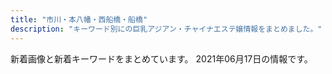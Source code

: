 ```yaml
---
title: "市川・本八幡・西船橋・船橋"
description: "キーワード別にの巨乳アジアン・チャイナエステ嬢情報をまとめました。"
---
```


新着画像と新着キーワードをまとめています。
2021年06月17日の情報です。

<DmmAffiliateIns />
<KeywordTable
  shops={
    [
    {
        "station": "JR\u897f\u8239\u6a4b\u99c5\u5317\u53e3",
        "url": "http://iyashinomori.dnsfor.me/",
        "img_links": [
            "http://iyashinomori.dnsfor.me/images/aya2.jpg",
            "http://iyashinomori.dnsfor.me/images/aroma.jpg",
            "http://iyashinomori.dnsfor.me/images/massaji.jpg",
            "http://iyashinomori.dnsfor.me/images/akasuri.jpg",
            "http://iyashinomori.dnsfor.me/images/mas-de.jpg",
            "http://iyashinomori.dnsfor.me/images/main_09.jpg",
            "http://iyashinomori.dnsfor.me/images/mari.jpg",
            "http://iyashinomori.dnsfor.me/images/ami.jpg",
            "http://iyashinomori.dnsfor.me/images/sona.jpg",
            "http://iyashinomori.dnsfor.me/images/nav-job.jpg",
            "http://iyashinomori.dnsfor.me/images/masmises.jpg",
            "http://iyashinomori.dnsfor.me/images/hana.jpg",
            "http://iyashinomori.dnsfor.me/images/iyashi_qr.png",
            "http://iyashinomori.dnsfor.me/images/lanmu-c_03.jpg",
            "http://iyashinomori.dnsfor.me/images/mei.jpg",
            "http://iyashinomori.dnsfor.me/images/nav-staff.jpg"
        ],
        "name": "\u7652\u3057\u306e\u68ee",
        "keywords": {}
    },
    {
        "keywords": {},
        "url": "http://parm.work/",
        "name": "\u30d1\u30eb\u30e0",
        "img_links": [
            "http://parm.work/images/news.jpg",
            "http://parm.work/images/time.jpg",
            "http://parm.work/images/staff_t.jpg",
            "http://parm.work/img/saya1.jpg",
            "http://parm.work/images/int1.jpg",
            "http://parm.work/img/momo1.jpg",
            "http://parm.work/images/rec.jpg",
            "http://parm.work/img/ayumi2.jpg",
            "http://parm.work/images/menu/top.png",
            "http://parm.work/images/menu/staff.png",
            "http://parm.work/staff/miki.jpg",
            "http://parm.work/images/sys.png",
            "http://parm.work/images/int2.png",
            "http://parm.work/staff/kana.jpg",
            "http://parm.work/staff/mika.jpg",
            "http://parm.work/img/mika1.jpg",
            "http://parm.work/img/miki1.jpg",
            "http://parm.work/img/ayumi3.jpg",
            "http://parm.work/staff/ayumi.jpg",
            "http://parm.work/img/ayumi1.jpg",
            "http://parm.work/images/tel.png",
            "http://parm.work/images/menu/interior.png",
            "http://parm.work/staff/saya.jpg",
            "http://parm.work/images/tg.png",
            "http://parm.work/staff/momo.jpg",
            "http://parm.work/img/kana1.jpg",
            "http://parm.work/images/interior_t.jpg"
        ],
        "station": "\u672c\u516b\u5e61\u99c5\u5317\u53e3"
    },
    {
        "keywords": {},
        "station": "\u4eac\u6210\u672c\u516b\u5e61\u99c5",
        "img_links": [],
        "url": "https://kachofugetsu.ests.jp/",
        "name": "\u82b1\u9ce5\u98a8\u6708"
    },
    {
        "name": "\u5a9a\u5a18\uff5e\u30d3\u30b8\u30e7\u30a6\uff5e",
        "station": "JR\u8239\u6a4b\u99c5\u5317\u53e3",
        "url": "http://esthe-massage.blue/",
        "img_links": [
            "http://esthe-massage.blue/img/1.jpg",
            "http://esthe-massage.blue/img/r2.jpg",
            "http://esthe-massage.blue/img/r6.jpg",
            "http://esthe-massage.blue/img/st6.jpg",
            "http://esthe-massage.blue/img/st4.jpg",
            "http://esthe-massage.blue/img/t4.jpg",
            "http://esthe-massage.blue/img/no.png",
            "http://esthe-massage.blue/img/f1.jpg",
            "http://esthe-massage.blue/img/stt3.jpg",
            "http://esthe-massage.blue/img/r3.jpg",
            "http://esthe-massage.blue/img/t2.jpg",
            "http://esthe-massage.blue/img/sm.jpg",
            "http://esthe-massage.blue/img/st3.jpg",
            "http://esthe-massage.blue/img/stt1.jpg",
            "http://esthe-massage.blue/img/t6.jpg",
            "http://esthe-massage.blue/img/r4.jpg",
            "http://esthe-massage.blue/img/st2.jpg",
            "http://esthe-massage.blue/img/r5.jpg",
            "http://esthe-massage.blue/img/t5.jpg",
            "http://esthe-massage.blue/img/noo.png",
            "http://esthe-massage.blue/img/r1.jpg",
            "http://esthe-massage.blue/img/st1.jpg",
            "http://esthe-massage.blue/img/st5.jpg",
            "http://esthe-massage.blue/img/t1.jpg",
            "http://esthe-massage.blue/img/top.jpg",
            "http://esthe-massage.blue/img/t3.jpg"
        ],
        "keywords": {
            "E": 2,
            "86": 5,
            "D": 2,
            "87": 1,
            "C": 2
        }
    },
    {
        "url": "http://www.hanamonogaari.xyz/",
        "img_links": [
            "http://www.hanamonogaari.xyz/uploads/181109/1-1Q10Z92056352.jpg",
            "http://www.hanamonogaari.xyz/uploads/210612/1-21061212334XW.jpg",
            "http://www.hanamonogaari.xyz/images/news_bj1.jpg",
            "http://www.hanamonogaari.xyz/uploads/181107/1-1Q10G04R3933.jpg",
            "http://www.hanamonogaari.xyz/uploads/181107/1-1Q10G0250S39.png",
            "http://www.hanamonogaari.xyz/uploads/181107/1-1Q10G02G1591.png",
            "http://www.hanamonogaari.xyz/uploads/210515/1-21051513510A39.jpg",
            "http://www.hanamonogaari.xyz/uploads/210515/1-210515135204509.jpg",
            "http://www.hanamonogaari.xyz/images/s_mobile.jpg",
            "http://www.hanamonogaari.xyz/uploads/181107/1-1Q10G12K2455.png",
            "http://www.hanamonogaari.xyz/images/s_info.jpg",
            "http://www.hanamonogaari.xyz/uploads/210515/1-210515135135c9.jpg",
            "http://www.hanamonogaari.xyz/uploads/181107/1-1Q10G21110N5.jpg",
            "http://www.hanamonogaari.xyz/images/info.jpg",
            "http://www.hanamonogaari.xyz/images/s_news01.jpg",
            "http://www.hanamonogaari.xyz/images/s_news.jpg",
            "http://www.hanamonogaari.xyz/uploads/181107/1-1Q10G02416215.png",
            "http://www.hanamonogaari.xyz/uploads/181107/1-1Q10G1262I06.png",
            "http://www.hanamonogaari.xyz/images/news_bj3.jpg",
            "http://www.hanamonogaari.xyz/uploads/210612/1-21061212335b36.jpg",
            "http://www.hanamonogaari.xyz/uploads/181107/1-1Q10G02JTT.png"
        ],
        "station": "JR\u897f\u8239\u6a4b\u99c5\u5357\u53e3",
        "name": "\u3044\u3061\u3054",
        "keywords": {
            "84": 2,
            "C": 2,
            "D": 4,
            "E": 2,
            "\u4e73": 1,
            "85": 2,
            "88": 4
        }
    },
    {
        "station": "\u897f\u8239\u6a4b\u99c5",
        "name": "CREA\uff5e\u30af\u30ec\u30a2\uff5e",
        "keywords": {
            "D": 16,
            "85": 8,
            "83": 8,
            "88": 24,
            "86": 8,
            "F": 24,
            "E": 8,
            "C": 22,
            "87": 8
        },
        "url": "https://crea.iest.info/",
        "img_links": [
            "https://crea.iest.info/images/mobile.png",
            "https://crea.iest.info/images/tit-infor.png",
            "https://crea.iest.info/images/infor.png",
            "https://crea.iest.info/images/top.png",
            "https://crea.iest.info/photos/sites/47/2021/05/2021051502080644.jpg",
            "https://crea.iest.info/photos/sites/47/2021/05/2021052002321122.jpg",
            "https://crea.iest.info/images/line.png",
            "https://crea.iest.info/photos/sites/47/2021/05/2021051502085322.jpg",
            "https://crea.iest.info/images/tit-new.png",
            "https://crea.iest.info/images/tite-staff.png",
            "https://crea.iest.info/photos/sites/47/2021/05/2021052002302771.jpg",
            "https://crea.iest.info/photos/sites/47/2021/05/2021052002311766.jpg",
            "https://crea.iest.info/images/tit-pick.png",
            "https://crea.iest.info/images/tit-gat.png",
            "https://crea.iest.info/photos/sites/47/2021/05/2021051908594872.jpg",
            "https://crea.iest.info/photos/sites/47/2021/05/2021051502094721.jpg"
        ]
    },
    {
        "station": "\u539f\u6728\u4e2d\u5c71\u99c5\u5317\u53e3",
        "url": "http://yusintei.top/",
        "img_links": [
            "http://yusintei.top/images/p3.jpg",
            "http://yusintei.top/images/men_4.png",
            "http://yusintei.top/images/g8.jpg",
            "http://yusintei.top/images/g1-3.jpg",
            "http://yusintei.top/images/g82.jpg",
            "http://yusintei.top/images/g9.jpg",
            "http://yusintei.top/images/men_5.png",
            "http://yusintei.top/images/yumi.jpg",
            "http://yusintei.top/images/p1.jpg",
            "http://yusintei.top/images/g11.jpg",
            "http://yusintei.top/images/yuli.jpg",
            "http://yusintei.top/images/g114.jpg",
            "http://yusintei.top/images/g2.jpg",
            "http://yusintei.top/images/01.jpg",
            "http://yusintei.top/images/g112.jpg",
            "http://yusintei.top/images/g84.jpg",
            "http://yusintei.top/images/p8.jpg",
            "http://yusintei.top/images/g83.jpg",
            "http://yusintei.top/images/g7.jpg",
            "http://yusintei.top/images/men_3.png",
            "http://yusintei.top/images/g113.jpg",
            "http://yusintei.top/images/g1-2.jpg",
            "http://yusintei.top/images/01.png",
            "http://yusintei.top/images/g10.jpg",
            "http://yusintei.top/images/p4.jpg",
            "http://yusintei.top/images/men_2.png",
            "http://yusintei.top/images/men_6.png",
            "http://yusintei.top/images/men_7.png",
            "http://yusintei.top/images/p2.jpg",
            "http://yusintei.top/images/p7.jpg",
            "http://yusintei.top/images/g12.jpg",
            "http://yusintei.top/images/men_1.png",
            "http://yusintei.top/images/zi-link.png",
            "http://yusintei.top/images/p6.jpg",
            "http://yusintei.top/images/g0.jpg",
            "http://yusintei.top/images/tel.jpg",
            "http://yusintei.top/images/p5.jpg",
            "http://yusintei.top/images/left3.jpg",
            "http://yusintei.top/images/g1.jpg",
            "http://yusintei.top/images/emi.jpg",
            "http://yusintei.top/images/zi-staff.png",
            "http://yusintei.top/images/nei2.jpg"
        ],
        "keywords": {
            "86": 1,
            "83": 1,
            "C": 1,
            "E": 1,
            "84": 1,
            "D": 1
        },
        "name": "\u7652\u5fc3\u90b8"
    },
    {
        "name": "\u30c0\u30a4\u30e4\u30e2\u30f3\u30c9",
        "keywords": {
            "C": 16,
            "86": 2,
            "D": 12,
            "88": 2,
            "87": 10
        },
        "img_links": [
            "http://www.diamond.mesthe.com/images/slider/2.jpg",
            "http://www.diamond.mesthe.com/img/ttl_news.png",
            "http://www.diamond.mesthe.com/files/001.jpg",
            "http://www.diamond.mesthe.com/files/005-02.jpg",
            "http://www.diamond.mesthe.com/img/tel.png",
            "http://www.diamond.mesthe.com/img/top_option01.jpg",
            "http://www.diamond.mesthe.com/img/ttl_info.png",
            "http://www.diamond.mesthe.com/files/006-02.jpg",
            "http://www.diamond.mesthe.com/files/003.jpg",
            "http://www.diamond.mesthe.com/files/051.jpg",
            "http://www.diamond.mesthe.com/files/004-02.jpg",
            "http://www.diamond.mesthe.com/files/004.jpg",
            "http://www.diamond.mesthe.com/files/002-02.jpg",
            "http://www.diamond.mesthe.com/files/051-02.jpg",
            "http://www.diamond.mesthe.com/img/ttl_therapist.png",
            "http://www.diamond.mesthe.com/files/006.jpg",
            "http://www.diamond.mesthe.com/files/005.jpg",
            "http://www.diamond.mesthe.com/img/top_option03.jpg",
            "http://www.diamond.mesthe.com/img/goback.jpg",
            "http://www.diamond.mesthe.com/files/002.jpg",
            "http://www.diamond.mesthe.com/img/btn_side_mobile.jpg",
            "http://www.diamond.mesthe.com/images/slider/3.jpg",
            "http://www.diamond.mesthe.com/img/btn_blog.png",
            "http://www.diamond.mesthe.com/img/pickup.jpg",
            "http://www.diamond.mesthe.com/images/slider/1.jpg",
            "http://www.diamond.mesthe.com/img/top_option04.jpg",
            "http://www.diamond.mesthe.com/files/003-02.jpg",
            "http://www.diamond.mesthe.com/files/001-02.jpg"
        ],
        "url": "http://www.diamond.mesthe.com/",
        "station": "JR\u897f\u8239\u6a4b\u99c5\u5357\u53e3"
    },
    {
        "name": "\u611b\u7740",
        "station": "\u5e02\u5ddd\u99c5\u5317\u53e3",
        "url": "http://www.es-ai.link/",
        "keywords": {},
        "img_links": [
            "http://www.es-ai.link/img/yuna1.jpg",
            "http://www.es-ai.link/images/int1.jpg",
            "http://www.es-ai.link/images/int2.jpg",
            "http://www.es-ai.link/images/b1.jpg",
            "http://www.es-ai.link/staff/hana.jpg",
            "http://www.es-ai.link/images/staff_t.jpg",
            "http://www.es-ai.link/images/tg.jpg",
            "http://www.es-ai.link/images/b2.jpg",
            "http://www.es-ai.link/images/info.jpg",
            "http://www.es-ai.link/images/news.jpg",
            "http://www.es-ai.link/images/interior_t.jpg",
            "http://www.es-ai.link/images/b3.jpg",
            "http://www.es-ai.link/images/sys2.jpg",
            "http://www.es-ai.link/images/head.jpg",
            "http://www.es-ai.link/staff/riri.jpg",
            "http://www.es-ai.link/img/riri1.jpg",
            "http://www.es-ai.link/images/sys1.jpg",
            "http://www.es-ai.link/img/hana1.jpg",
            "http://www.es-ai.link/staff/yuna.jpg",
            "http://www.es-ai.link/images/mobile.jpg"
        ]
    },
    {
        "name": "\u591c\u6765\u9999\uff5eYe Lai Xang\uff5e",
        "img_links": [
            "http://yelaixang.sweet-relaxation.com/img/cast/key-03.jpg",
            "http://yelaixang.sweet-relaxation.com/img/slick/sl-3.jpg",
            "http://yelaixang.sweet-relaxation.com/img/slick/sl-2.jpg",
            "http://yelaixang.sweet-relaxation.com/img/slick/sl-6.jpg",
            "http://yelaixang.sweet-relaxation.com/img/cast/miya-01.jpg",
            "http://yelaixang.sweet-relaxation.com/img/cast/naru-02.jpg",
            "http://yelaixang.sweet-relaxation.com/img/cast/key-02.jpg",
            "http://yelaixang.sweet-relaxation.com/img/cast/nico-02.jpg",
            "http://yelaixang.sweet-relaxation.com/img/cast/naru-01.jpg",
            "http://yelaixang.sweet-relaxation.com/img/cast/naru-03.jpg",
            "http://yelaixang.sweet-relaxation.com/img/cast/miya-02.jpg",
            "http://yelaixang.sweet-relaxation.com/img/slick/sl-5.jpg",
            "http://yelaixang.sweet-relaxation.com/img/cast/nico-01.jpg",
            "http://yelaixang.sweet-relaxation.com/img/slick/sl-1.jpg",
            "http://yelaixang.sweet-relaxation.com/img/slick/sl-4.jpg",
            "http://yelaixang.sweet-relaxation.com/img/cast/miya-03.jpg",
            "http://yelaixang.sweet-relaxation.com/img/slick/sl-7.jpg",
            "http://yelaixang.sweet-relaxation.com/img/cast/key-01.jpg"
        ],
        "station": "JR\u672c\u516b\u5e61\u99c5",
        "keywords": {},
        "url": "http://yelaixang.sweet-relaxation.com/"
    },
    {
        "station": "JR\u8239\u6a4b\u99c5\u5317\u53e3",
        "img_links": [
            "http://www.yumegokoro.esjp.info/files/012.jpg",
            "http://www.yumegokoro.esjp.info/files/004.jpg",
            "http://www.yumegokoro.esjp.info/files/010-03.jpg",
            "http://www.yumegokoro.esjp.info/files/010.jpg",
            "http://www.yumegokoro.esjp.info/files/023.jpg",
            "http://www.yumegokoro.esjp.info/images/concept.png",
            "http://www.yumegokoro.esjp.info/images/barSchedule.png",
            "http://www.yumegokoro.esjp.info/images/barTherapist.png",
            "http://www.yumegokoro.esjp.info/files/023-03.jpg",
            "http://www.yumegokoro.esjp.info/files/004-03.jpg",
            "http://www.yumegokoro.esjp.info/files/010-02.jpg",
            "http://www.yumegokoro.esjp.info/files/012-02.jpg",
            "http://www.yumegokoro.esjp.info/files/011-02.jpg",
            "http://www.yumegokoro.esjp.info/files/027-02.jpg",
            "http://www.yumegokoro.esjp.info/files/012-03.jpg",
            "http://www.yumegokoro.esjp.info/files/020-02.jpg",
            "http://www.yumegokoro.esjp.info/images/barSystem.png",
            "http://www.yumegokoro.esjp.info/files/027-03.jpg",
            "http://www.yumegokoro.esjp.info/images/time.png",
            "http://www.yumegokoro.esjp.info/files/002-02.jpg",
            "http://www.yumegokoro.esjp.info/images/barLink.png",
            "http://www.yumegokoro.esjp.info/images/backBtn.png",
            "http://www.yumegokoro.esjp.info/images/barAccess.png",
            "http://www.yumegokoro.esjp.info/images/btnTop.png",
            "http://www.yumegokoro.esjp.info/files/020-03.jpg",
            "http://www.yumegokoro.esjp.info/files/027.jpg",
            "http://www.yumegokoro.esjp.info/files/002-03.jpg",
            "http://www.yumegokoro.esjp.info/files/011-03.jpg",
            "http://www.yumegokoro.esjp.info/files/019.jpg",
            "http://www.yumegokoro.esjp.info/files/004-02.jpg",
            "http://www.yumegokoro.esjp.info/files/011.jpg",
            "http://www.yumegokoro.esjp.info/images/contentBottom.jpg",
            "http://www.yumegokoro.esjp.info/images/barProfileSche.png",
            "http://www.yumegokoro.esjp.info/files/019-03.jpg",
            "http://www.yumegokoro.esjp.info/images/barProfile.png",
            "http://www.yumegokoro.esjp.info/images/header.png",
            "http://www.yumegokoro.esjp.info/files/002.jpg",
            "http://www.yumegokoro.esjp.info/files/019-02.jpg",
            "http://www.yumegokoro.esjp.info/files/020.jpg",
            "http://www.yumegokoro.esjp.info/files/023-02.jpg",
            "http://www.yumegokoro.esjp.info/images/barRecruit.png"
        ],
        "keywords": {
            "87": 32,
            "D": 36,
            "88": 4
        },
        "name": "Pink Love",
        "url": "http://www.yumegokoro.esjp.info/"
    },
    {
        "name": "\u82b1\u706b",
        "station": "JR\u897f\u8239\u6a4b\u99c5\u5357\u53e3",
        "keywords": {
            "C": 7
        },
        "url": "http://nishifunabashi.xyz/",
        "img_links": [
            "http://nishifunabashi.xyz/images/r02.jpg",
            "http://nishifunabashi.xyz/images/yumi1.jpg",
            "http://nishifunabashi.xyz/images/i3.jpg",
            "http://nishifunabashi.xyz/images/ga.jpg",
            "http://nishifunabashi.xyz/images/g32.jpg",
            "http://nishifunabashi.xyz/images/yumi2.jpg",
            "http://nishifunabashi.xyz/images/g33.jpg",
            "http://nishifunabashi.xyz/images/sla2.jpg",
            "http://nishifunabashi.xyz/images/moe.jpg",
            "http://nishifunabashi.xyz/images/miu1.jpg",
            "http://nishifunabashi.xyz/images/i2.jpg",
            "http://nishifunabashi.xyz/images/n2.jpg",
            "http://nishifunabashi.xyz/images/newt.png",
            "http://nishifunabashi.xyz/images/i1.jpg",
            "http://nishifunabashi.xyz/images/g001.jpg",
            "http://nishifunabashi.xyz/images/r01.jpg",
            "http://nishifunabashi.xyz/images/mio2.jpg",
            "http://nishifunabashi.xyz/images/r04.jpg",
            "http://nishifunabashi.xyz/images/ga1.jpg",
            "http://nishifunabashi.xyz/images/g0.jpg",
            "http://nishifunabashi.xyz/images/n3.jpg",
            "http://nishifunabashi.xyz/images/baner.jpg",
            "http://nishifunabashi.xyz/images/kina.jpg",
            "http://nishifunabashi.xyz/images/gat.png",
            "http://nishifunabashi.xyz/images/chun1.jpg",
            "http://nishifunabashi.xyz/images/chun3.jpg",
            "http://nishifunabashi.xyz/images/rumi1.jpg",
            "http://nishifunabashi.xyz/images/m2.jpg",
            "http://nishifunabashi.xyz/images/yumi3.jpg",
            "http://nishifunabashi.xyz/images/rumi2.jpg",
            "http://nishifunabashi.xyz/images/mio.jpg",
            "http://nishifunabashi.xyz/images/n1.jpg",
            "http://nishifunabashi.xyz/images/m1.jpg",
            "http://nishifunabashi.xyz/images/g015.jpg",
            "http://nishifunabashi.xyz/images/moe1.jpg",
            "http://nishifunabashi.xyz/images/rumi3.jpg",
            "http://nishifunabashi.xyz/images/rie1.jpg",
            "http://nishifunabashi.xyz/images/r03.jpg",
            "http://nishifunabashi.xyz/images/mio1.jpg",
            "http://nishifunabashi.xyz/images/sla1.jpg",
            "http://nishifunabashi.xyz/images/kina1.jpg",
            "http://nishifunabashi.xyz/images/miho2.jpg",
            "http://nishifunabashi.xyz/images/g1.jpg",
            "http://nishifunabashi.xyz/images/g15.jpg",
            "http://nishifunabashi.xyz/images/miho.jpg",
            "http://nishifunabashi.xyz/images/tite-staff.png",
            "http://nishifunabashi.xyz/images/mobile.png",
            "http://nishifunabashi.xyz/images/top.png",
            "http://nishifunabashi.xyz/images/pickt.png",
            "http://nishifunabashi.xyz/images/rie.jpg",
            "http://nishifunabashi.xyz/images/g01.jpg",
            "http://nishifunabashi.xyz/images/miu.jpg",
            "http://nishifunabashi.xyz/images/sla3.jpg",
            "http://nishifunabashi.xyz/images/moe2.jpg",
            "http://nishifunabashi.xyz/images/kina2.jpg",
            "http://nishifunabashi.xyz/images/chun2.jpg",
            "http://nishifunabashi.xyz/images/rie2.jpg"
        ]
    },
    {
        "station": "JR\u897f\u8239\u6a4b\u99c5\u5357\u53e3",
        "keywords": {},
        "url": "http://t-rakuen.work/",
        "img_links": [
            "http://t-rakuen.work/staff/yumi.jpg",
            "http://t-rakuen.work/img/nami1.jpg",
            "http://t-rakuen.work/img/hikaru1.jpg",
            "http://t-rakuen.work/img/nao1.jpg",
            "http://t-rakuen.work/staff/rina.jpg",
            "http://t-rakuen.work/img/rina1.jpg",
            "http://t-rakuen.work/img/haru1.jpg",
            "http://t-rakuen.work/img/ayaka1.jpg",
            "http://t-rakuen.work/staff/aki.jpg",
            "http://t-rakuen.work/staff/yume.jpg",
            "http://t-rakuen.work/staff/miyu.jpg",
            "http://t-rakuen.work/img/natumi1.jpg",
            "http://t-rakuen.work/images/head.jpg",
            "http://t-rakuen.work/img/rika1.jpg",
            "http://t-rakuen.work/img/rena1.jpg",
            "http://t-rakuen.work/img/miyu1.jpg",
            "http://t-rakuen.work/staff/natumi.jpg",
            "http://t-rakuen.work/img/hana1.jpg",
            "http://t-rakuen.work/img/mimi1.jpg",
            "http://t-rakuen.work/img/haruna1.jpg",
            "http://t-rakuen.work/images/b1.jpg",
            "http://t-rakuen.work/img/yume1.jpg",
            "http://t-rakuen.work/staff/ayaka.jpg",
            "http://t-rakuen.work/img/aki1.jpg",
            "http://t-rakuen.work/staff/nao.jpg",
            "http://t-rakuen.work/staff/yuyu.jpg",
            "http://t-rakuen.work/staff/mimi.jpg",
            "http://t-rakuen.work/img/rei1.jpg",
            "http://t-rakuen.work/img/risa1.jpg",
            "http://t-rakuen.work/staff/nami.jpg",
            "http://t-rakuen.work/staff/nene.jpg",
            "http://t-rakuen.work/staff/haru.jpg",
            "http://t-rakuen.work/staff/risa.jpg",
            "http://t-rakuen.work/staff/emi.jpg",
            "http://t-rakuen.work/images/sys2.jpg",
            "http://t-rakuen.work/img/sara1.jpg",
            "http://t-rakuen.work/images/news.png",
            "http://t-rakuen.work/staff/hikaru.jpg",
            "http://t-rakuen.work/img/nene1.jpg",
            "http://t-rakuen.work/images/staff_t.jpg",
            "http://t-rakuen.work/img/yumi1.jpg",
            "http://t-rakuen.work/staff/momo.jpg",
            "http://t-rakuen.work/images/int1.png",
            "http://t-rakuen.work/images/rec2.jpg",
            "http://t-rakuen.work/staff/koko.jpg",
            "http://t-rakuen.work/images/news_t.jpg",
            "http://t-rakuen.work/img/koko1.jpg",
            "http://t-rakuen.work/images/rec1.jpg",
            "http://t-rakuen.work/images/interior_t.jpg",
            "http://t-rakuen.work/staff/haruna.jpg",
            "http://t-rakuen.work/staff/rika.jpg",
            "http://t-rakuen.work/staff/rena.jpg",
            "http://t-rakuen.work/img/emi1.jpg",
            "http://t-rakuen.work/img/momo1.jpg",
            "http://t-rakuen.work/img/yuyu1.jpg",
            "http://t-rakuen.work/images/b2.jpg",
            "http://t-rakuen.work/images/sys4.jpg",
            "http://t-rakuen.work/images/int2.png",
            "http://t-rakuen.work/images/sys3.jpg",
            "http://t-rakuen.work/staff/rei.jpg",
            "http://t-rakuen.work/staff/hana.jpg"
        ],
        "name": "\u53f0\u5317\u697d\u5712"
    },
    {
        "keywords": {
            "D": 8,
            "86": 2,
            "87": 6
        },
        "img_links": [
            "http://www.nekomusume.relax-hp.com/img/tel.png",
            "http://www.nekomusume.relax-hp.com/img/nav-003.png",
            "http://www.nekomusume.relax-hp.com/files/007.jpg",
            "http://www.nekomusume.relax-hp.com/img/nav-004.png",
            "http://www.nekomusume.relax-hp.com/img/stb.jpg",
            "http://www.nekomusume.relax-hp.com/files/004.jpg",
            "http://www.nekomusume.relax-hp.com/files/008.jpg",
            "http://www.nekomusume.relax-hp.com/img/nav-002.png",
            "http://www.nekomusume.relax-hp.com/img/nav-001.png",
            "http://www.nekomusume.relax-hp.com/img/nav-006.png",
            "http://www.nekomusume.relax-hp.com/img/top01.png",
            "http://www.nekomusume.relax-hp.com/files/009.jpg",
            "http://www.nekomusume.relax-hp.com/img/stt.jpg",
            "http://www.nekomusume.relax-hp.com/files/013.jpg",
            "http://www.nekomusume.relax-hp.com/files/011.jpg",
            "http://www.nekomusume.relax-hp.com/files/006.jpg",
            "http://www.nekomusume.relax-hp.com/img/nav-005.png",
            "http://www.nekomusume.relax-hp.com/files/001.jpg"
        ],
        "station": "JR\u897f\u8239\u6a4b\u99c5\u5357\u53e3",
        "name": "\u732b\u5a18",
        "url": "http://www.nekomusume.relax-hp.com/"
    },
    {
        "url": "http://www.fuji.esturl.com/",
        "img_links": [
            "http://www.fuji.esturl.com/files/003-02.jpg",
            "http://www.fuji.esturl.com/files/004.jpg",
            "http://www.fuji.esturl.com/img/ttl_news.png",
            "http://www.fuji.esturl.com/images/slider/1.jpg",
            "http://www.fuji.esturl.com/files/001.jpg",
            "http://www.fuji.esturl.com/files/001-02.jpg",
            "http://www.fuji.esturl.com/img/ttl_therapist_top.png",
            "http://www.fuji.esturl.com/files/004-02.jpg",
            "http://www.fuji.esturl.com/images/slider/3.jpg",
            "http://www.fuji.esturl.com/images/slider/2.jpg",
            "http://www.fuji.esturl.com/img/goback.jpg",
            "http://www.fuji.esturl.com/files/006-02.jpg",
            "http://www.fuji.esturl.com/files/002-02.jpg",
            "http://www.fuji.esturl.com/img/header01.jpg",
            "http://www.fuji.esturl.com/files/002.jpg",
            "http://www.fuji.esturl.com/img/ttl_info.png",
            "http://www.fuji.esturl.com/files/005.jpg",
            "http://www.fuji.esturl.com/img/pickup.jpg",
            "http://www.fuji.esturl.com/files/005-02.jpg",
            "http://www.fuji.esturl.com/files/003.jpg",
            "http://www.fuji.esturl.com/img/btn_side_mobile.jpg",
            "http://www.fuji.esturl.com/files/006.jpg"
        ],
        "keywords": {
            "87": 10,
            "C": 14,
            "D": 12,
            "86": 2
        },
        "station": "JR\u8239\u6a4b\u99c5\u5317\u53e3",
        "name": "\u85e4\u306e\u82b1"
    },
    {
        "img_links": [
            "http://neptune.est.cm/photos/sites/3/2020/02/2020020303575532.jpg",
            "http://neptune.est.cm/photos/sites/3/2020/01/2020011606281181.jpg",
            "http://neptune.est.cm/photos/sites/3/2021/04/2021042315134449.jpg",
            "http://neptune.est.cm/images/top1.jpg",
            "http://neptune.est.cm/photos/sites/3/2020/01/2020012304435311.jpg",
            "http://neptune.est.cm/photos/sites/3/2020/01/2020011704240975.jpg",
            "http://neptune.est.cm/images/top-sp2.jpg",
            "http://neptune.est.cm/photos/sites/3/2020/09/2020092912491932.jpg",
            "http://neptune.est.cm/photos/sites/3/2020/01/2020011704241285.jpg",
            "http://neptune.est.cm/photos/sites/3/2020/12/2020122312215973.jpg",
            "http://neptune.est.cm/photos/sites/3/2020/12/2020121515392683.jpg",
            "http://neptune.est.cm/photos/sites/3/2021/01/2021012715245168.jpg",
            "http://neptune.est.cm/images/pagetop.jpg",
            "http://neptune.est.cm/photos/sites/3/2020/07/2020072813393974.jpg",
            "http://neptune.est.cm/photos/sites/3/2020/06/2020062418251882.jpg",
            "http://neptune.est.cm/images/top2.jpg",
            "http://neptune.est.cm/images/top-sp1.jpg"
        ],
        "keywords": {
            "83": 16,
            "87": 20,
            "86": 24,
            "D": 78,
            "F": 6,
            "85": 24,
            "81": 6,
            "C": 6
        },
        "name": "\u30cd\u30d7\u30c1\u30e5\u30fc\u30f3",
        "url": "http://neptune.est.cm/",
        "station": "JR\u672c\u516b\u5e61\u99c5\u5357\u53e3"
    },
    {
        "keywords": {},
        "url": "http://f-clover.net/",
        "img_links": [
            "http://f-clover.net/images/end.jpg",
            "http://f-clover.net/images/flash2.jpg",
            "http://f-clover.net/images/room4.jpg",
            "http://f-clover.net/images/g5.jpg",
            "http://f-clover.net/images/g11.jpg",
            "http://f-clover.net/images/flash1.jpg",
            "http://f-clover.net/images/room2.jpg",
            "http://f-clover.net/images/room5.jpg",
            "http://f-clover.net/images/room7.jpg",
            "http://f-clover.net/images/index1.jpg",
            "http://f-clover.net/images/room8.jpg",
            "http://f-clover.net/images/room3.jpg",
            "http://f-clover.net/images/mi0.jpg",
            "http://f-clover.net/images/room6.jpg",
            "http://f-clover.net/images/mobile.jpg",
            "http://f-clover.net/images/room1.jpg"
        ],
        "station": "JR\u8239\u6a4b\u99c5\u5357\u53e3",
        "name": "\u30af\u30ed\u30fc\u30d0\u30fc"
    },
    {
        "img_links": [
            "http://nigyohime.ebb.jp/2/uploadimg/1615431233.jpg",
            "http://nigyohime.ebb.jp/2/uploadimg/1610266405.jpg",
            "http://nigyohime.ebb.jp/ditu2.jpg",
            "http://nigyohime.ebb.jp/4.jpg",
            "http://nigyohime.ebb.jp/2.jpg",
            "http://nigyohime.ebb.jp/3.jpg",
            "http://nigyohime.ebb.jp/staff_t.jpg",
            "http://nigyohime.ebb.jp/2/uploadimg/1606276829.jpg",
            "http://nigyohime.ebb.jp/2/uploadimg/1620714292.jpg",
            "http://nigyohime.ebb.jp/b_girl.png",
            "http://nigyohime.ebb.jp/line.png",
            "http://nigyohime.ebb.jp/top.jpg",
            "http://nigyohime.ebb.jp/2/uploadimg/1606276938.jpg",
            "http://nigyohime.ebb.jp/1.jpg",
            "http://nigyohime.ebb.jp/b_news.png"
        ],
        "name": "\u4eba\u9b5a\u59eb",
        "keywords": {
            "86": 12,
            "D": 6,
            "83": 6,
            "C": 6
        },
        "url": "http://nigyohime.ebb.jp/",
        "station": "JR\u5e02\u5ddd\u99c5\u5357\u53e3"
    },
    {
        "img_links": [
            "https://aroma-cafe.xyz.mn/images/line.jpg",
            "https://aroma-cafe.xyz.mn/images/mobile.jpg",
            "https://aroma-cafe.xyz.mn/photos/sites/24/2021/05/2021052011535120.jpg",
            "https://aroma-cafe.xyz.mn/photos/sites/24/2021/05/2021052111154891.jpg",
            "https://aroma-cafe.xyz.mn/images/news_bj2.jpg",
            "https://aroma-cafe.xyz.mn/images/s_link.jpg",
            "https://aroma-cafe.xyz.mn/photos/sites/24/2021/02/2021022318245015.jpg",
            "https://aroma-cafe.xyz.mn/images/s_news.jpg",
            "https://aroma-cafe.xyz.mn/images/room4.jpg",
            "https://aroma-cafe.xyz.mn/photos/sites/24/2021/05/2021050717422586.jpg",
            "https://aroma-cafe.xyz.mn/images/s_face.jpg",
            "https://aroma-cafe.xyz.mn/photos/sites/24/2021/05/2021051917421115.jpg",
            "https://aroma-cafe.xyz.mn/photos/sites/24/2021/05/2021051917421111.jpg",
            "https://aroma-cafe.xyz.mn/images/s1.jpg",
            "https://aroma-cafe.xyz.mn/images/room1.jpg",
            "https://aroma-cafe.xyz.mn/images/tel.jpg",
            "https://aroma-cafe.xyz.mn/images/top.jpg",
            "https://aroma-cafe.xyz.mn/photos/sites/24/2021/05/2021052111161920.jpg",
            "https://aroma-cafe.xyz.mn/images/s_staff.jpg",
            "https://aroma-cafe.xyz.mn/photos/sites/24/2021/05/2021051917421034.jpg",
            "https://aroma-cafe.xyz.mn/photos/sites/24/2021/03/2021031215484691.jpg",
            "https://aroma-cafe.xyz.mn/images/new.jpg",
            "https://aroma-cafe.xyz.mn/images/ac.jpg",
            "https://aroma-cafe.xyz.mn/photos/sites/24/2021/05/2021052011535270.jpg",
            "https://aroma-cafe.xyz.mn/images/room3.jpg",
            "https://aroma-cafe.xyz.mn/photos/sites/24/2021/05/2021051917420945.jpg",
            "https://aroma-cafe.xyz.mn/images/room2.jpg",
            "https://aroma-cafe.xyz.mn/images/s2.jpg"
        ],
        "url": "https://aroma-cafe.xyz.mn/",
        "name": "\u30a2\u30ed\u30de\u30ab\u30d5\u30a7\uff5eAroma cafe\uff5e",
        "keywords": {
            "C": 63,
            "83": 23,
            "85": 21,
            "86": 46,
            "87": 67,
            "D": 90,
            "E": 90,
            "F": 23,
            "88": 90
        },
        "station": "\u897f\u8239\u6a4b\u99c5"
    },
    {
        "station": "JR\u897f\u8239\u6a4b\u99c5\u5357\u53e3",
        "name": "\u9234\u97f3-\u3059\u305a\u306d-",
        "url": "http://es-suzune.com/",
        "img_links": [
            "http://es-suzune.com/staffPhoto/b20210216224004.jpg",
            "http://es-suzune.com/images/showIndex.jpg",
            "http://es-suzune.com/staffPhoto/b20191115141808.jpg",
            "http://es-suzune.com/staffPhoto/s20200724144036.jpg",
            "http://es-suzune.com/staffPhoto/s20210217223442.jpg",
            "http://es-suzune.com/staffPhoto/s20210614001429.jpg",
            "http://es-suzune.com/staffPhoto/s20200827113054.jpg",
            "http://es-suzune.com/staffPhoto/s20210309194151.jpg",
            "http://es-suzune.com/images/store/04.jpg",
            "http://es-suzune.com/images/access/02.png",
            "http://es-suzune.com/staffPhoto/b20210614000802.jpg",
            "http://es-suzune.com/staffPhoto/s20210614000802.jpg",
            "http://es-suzune.com/staffPhoto/b20200510132325.jpg",
            "http://es-suzune.com/images/store/02.jpg",
            "http://es-suzune.com/staffPhoto/b20201007170432.jpg",
            "http://es-suzune.com/staffPhoto/b20200724144017.jpg",
            "http://es-suzune.com/staffPhoto/s20210430230530.jpg",
            "http://es-suzune.com/staffPhoto/b20210309194137.jpg",
            "http://es-suzune.com/staffPhoto/s20201007170536.jpg",
            "http://es-suzune.com/uploadfiles/images/campaignEsSuzune1.jpg",
            "http://es-suzune.com/staffPhoto/b20210430230530.jpg",
            "http://es-suzune.com/staffPhoto/b20210405174056.jpg",
            "http://es-suzune.com/images/access/03.png",
            "http://es-suzune.com/staffPhoto/b20210614001429.jpg",
            "http://es-suzune.com/images/store/01.jpg",
            "http://es-suzune.com/staffPhoto/s20210217223841.jpg",
            "http://es-suzune.com/staffPhoto/b20210219195907.jpg",
            "http://es-suzune.com/staffPhoto/s20210405174116.jpg",
            "http://es-suzune.com/staffPhoto/s20210405165026.jpg",
            "http://es-suzune.com/staffPhoto/s20210219195907.jpg",
            "http://es-suzune.com/staffPhoto/b20200827113545.jpg",
            "http://es-suzune.com/staffPhoto/s20200724144017.jpg",
            "http://es-suzune.com/staffPhoto/s20210219195922.jpg",
            "http://es-suzune.com/staffPhoto/b20200827113054.jpg",
            "http://es-suzune.com/staffPhoto/s20210309194137.jpg",
            "http://es-suzune.com/staffPhoto/s20200827113641.jpg",
            "http://es-suzune.com/staffPhoto/s20210219195936.jpg",
            "http://es-suzune.com/staffPhoto/s20210405155547.jpg",
            "http://es-suzune.com/staffPhoto/s20200510132325.jpg",
            "http://es-suzune.com/staffPhoto/s20210405174136.jpg",
            "http://es-suzune.com/staffPhoto/s20201007170432.jpg",
            "http://es-suzune.com/staffPhoto/s20210217223343.jpg",
            "http://es-suzune.com/uploadfiles/images/courseEsSuzune.jpg",
            "http://es-suzune.com/images/showContent.jpg",
            "http://es-suzune.com/staffPhoto/s20210216224004.jpg",
            "http://es-suzune.com/staffPhoto/s20210405165006.jpg",
            "http://es-suzune.com/images/access/05.png",
            "http://es-suzune.com/staffPhoto/s20210405155607.jpg",
            "http://es-suzune.com/staffPhoto/s20210405174056.jpg",
            "http://es-suzune.com/images/store/03.jpg",
            "http://es-suzune.com/uploadfiles/images/chuntian1_%E5%89%AF%E6%9C%AC.jpg",
            "http://es-suzune.com/images/access/01.png",
            "http://es-suzune.com/staffPhoto/s20200827113545.jpg",
            "http://es-suzune.com/staffPhoto/b20210405155547.jpg",
            "http://es-suzune.com/staffPhoto/b20210405165006.jpg",
            "http://es-suzune.com/staffPhoto/s20191115141808.jpg",
            "http://es-suzune.com/staffPhoto/s20210310164226.jpg",
            "http://es-suzune.com/staffPhoto/s20210405173944.jpg"
        ],
        "keywords": {
            "F": 5,
            "\u30bb\u30af\u30b7\u30fc": 7
        }
    },
    {
        "keywords": {},
        "station": "\u99ac\u8fbc\u6ca2\u99c5\u6771\u53e3",
        "img_links": [
            "http://www.kanda-es.info/images/int1.jpg",
            "http://www.kanda-es.info/staff/risa.jpg",
            "http://www.kanda-es.info/images/info.jpg",
            "http://www.kanda-es.info/img/anna1.jpg",
            "http://www.kanda-es.info/img/risa1.jpg",
            "http://www.kanda-es.info/img/sora1.jpg",
            "http://www.kanda-es.info/images/mobile.jpg",
            "http://www.kanda-es.info/images/news.jpg",
            "http://www.kanda-es.info/images/interior_t.jpg",
            "http://www.kanda-es.info/staff/sora.jpg",
            "http://www.kanda-es.info/images/tg.jpg",
            "http://www.kanda-es.info/images/sys1.jpg",
            "http://www.kanda-es.info/staff/anna.jpg",
            "http://www.kanda-es.info/images/staff_t.jpg",
            "http://www.kanda-es.info/images/sys2.jpg",
            "http://www.kanda-es.info/images/int2.jpg"
        ],
        "url": "http://www.kanda-es.info/",
        "name": "Blue\uff5e\u30d6\u30eb\u30fc\uff5e"
    },
    {
        "keywords": {
            "D": 2,
            "G": 1,
            "\u80f8": 1,
            "F": 3,
            "\u4e73": 2,
            "\u5de8\u4e73": 2
        },
        "name": "\u3055\u304f\u3089",
        "url": "http://stylelife.work/",
        "station": "JR\u897f\u8239\u6a4b\u99c5\u5317\u53e3",
        "img_links": [
            "http://stylelife.work/Uploads/user/5deb614369ccd.jpg",
            "http://stylelife.work/Uploads/user/5ef9a9fd8cd20.jpg",
            "http://stylelife.work/Uploads/user/60374c0661343.jpg",
            "http://stylelife.work/Uploads/user/5ebfa12d5429d.jpg",
            "http://stylelife.work/Uploads/user/60374cd308bf7.jpg",
            "http://stylelife.work/Uploads/user/6074fd15194a0.jpg",
            "http://stylelife.work/Uploads/user/60374ca1c2ba1.jpg",
            "http://stylelife.work/Uploads/user/60374b6e9f505.jpg",
            "http://stylelife.work/Uploads/user/5e79901ca108f.jpg",
            "http://stylelife.work/Public/Wap/picture/sp-staff-list.png",
            "http://stylelife.work/Uploads/user/5dfc857c95e57.jpg",
            "http://stylelife.work/Uploads/user/5e1d330613089.jpg",
            "http://stylelife.work/ueditor/php/upload/image/20180712/1531367078235696.png",
            "http://stylelife.work/Uploads/user/5ebf50cc42240.jpg",
            "http://stylelife.work/Uploads/user/5f3cd192667f4.jpg",
            "http://stylelife.work/Uploads/user/6074fcb772404.jpg",
            "http://stylelife.work/Public/Wap/picture/staff-pc.png",
            "http://stylelife.work/Uploads/user/60c2c0ff267b3.jpg",
            "http://stylelife.work/Uploads/user/5e68a1524c2d2.jpg",
            "http://stylelife.work/Uploads/user/5de74b9acbf92.jpg",
            "http://stylelife.work/Uploads/user/60a5e6522483f.jpg",
            "http://stylelife.work/ueditor/php/upload/image/20180712/1531374173659035.png",
            "http://stylelife.work/Uploads/user/5eb35a13a1df3.jpg",
            "http://stylelife.work/Public/Wap/picture/m-foot.png",
            "http://stylelife.work/Uploads/user/5ebf4ff2905f1.jpg",
            "http://stylelife.work/ueditor/php/upload/image/20180712/1531373827278035.png",
            "http://stylelife.work/Uploads/user/609cc19235ed5.jpg",
            "http://stylelife.work/Uploads/user/60a5e5f105e9e.jpg",
            "http://stylelife.work/Uploads/user/5de74b09394d7.jpg",
            "http://stylelife.work/Public/Wap/picture/m-tel.png",
            "http://stylelife.work/Public/Wap/picture/sp-line.png",
            "http://stylelife.work/Uploads/user/5e4101be77e18.jpg",
            "http://stylelife.work/Uploads/user/5de74b74a4faa.jpg",
            "http://stylelife.work/Uploads/user/5e1d3400053fa.jpg"
        ]
    },
    {
        "img_links": [
            "http://pinklady-esthe.net/img/noo.png",
            "http://pinklady-esthe.net/img/t4.jpg",
            "http://pinklady-esthe.net/img/t5.jpg",
            "http://pinklady-esthe.net/img/st4.jpg",
            "http://pinklady-esthe.net/img/r4.jpg",
            "http://pinklady-esthe.net/img/no.png",
            "http://pinklady-esthe.net/img/f1.jpg",
            "http://pinklady-esthe.net/img/top.jpg",
            "http://pinklady-esthe.net/img/sm.jpg",
            "http://pinklady-esthe.net/img/r3.jpg",
            "http://pinklady-esthe.net/img/t6.jpg",
            "http://pinklady-esthe.net/img/r1.jpg",
            "http://pinklady-esthe.net/img/t3.jpg",
            "http://pinklady-esthe.net/img/st6.jpg",
            "http://pinklady-esthe.net/img/t1.jpg",
            "http://pinklady-esthe.net/img/st3.jpg",
            "http://pinklady-esthe.net/img/t2.jpg",
            "http://pinklady-esthe.net/img/stt1.jpg",
            "http://pinklady-esthe.net/img/stt3.jpg",
            "http://pinklady-esthe.net/img/st1.jpg",
            "http://pinklady-esthe.net/img/r2.jpg",
            "http://pinklady-esthe.net/img/st2.jpg",
            "http://pinklady-esthe.net/img/st5.jpg"
        ],
        "name": "V\u611bP",
        "url": "http://pinklady-esthe.net/",
        "station": "JR\u8239\u6a4b\u99c5\u5317\u53e3",
        "keywords": {
            "E": 1,
            "87": 1,
            "D": 4,
            "90": 1,
            "C": 1,
            "88": 3,
            "86": 1
        }
    },
    {
        "name": "\u30b7\u30e3\u30f3\u30d0\u30e9",
        "keywords": {
            "C": 1,
            "D": 1
        },
        "url": "http://shamballa.est888.com/",
        "station": "JR\u8239\u6a4b\u99c5\u5317\u53e3",
        "img_links": [
            "http://shamballa.est888.com/css/nav/nav-001.png",
            "http://shamballa.est888.com/css/c-001.jpg",
            "http://shamballa.est888.com/css/recurit.jpg",
            "http://shamballa.est888.com/css/staff/naiyo01.jpg",
            "http://shamballa.est888.com/css/staff/staff-02-a.jpg",
            "http://shamballa.est888.com/css/staff/staff-03-a.jpg",
            "http://shamballa.est888.com/css/top04-right.jpg",
            "http://shamballa.est888.com/css/top04-left.jpg",
            "http://shamballa.est888.com/css/nav/nav-006.png",
            "http://shamballa.est888.com/css/top01.jpg",
            "http://shamballa.est888.com/css/top03.jpg",
            "http://shamballa.est888.com/css/nav/nav-003.png",
            "http://shamballa.est888.com/css/tel.png",
            "http://shamballa.est888.com/css/nav/nav-004.png",
            "http://shamballa.est888.com/css/nav/nav-005.png",
            "http://shamballa.est888.com/css/staff/naiyo02.jpg",
            "http://shamballa.est888.com/css/nav/nav-002.png",
            "http://shamballa.est888.com/css/staff/staff-01-a.jpg"
        ]
    },
    {
        "name": "\u304a\u5e30\u308ababy",
        "img_links": [
            "http://genkiya.xyz/_src/54102042/inndex.png",
            "http://genkiya.xyz/_src/55821667/wechatimg2240.jpg",
            "http://genkiya.xyz/_src/55821668/wechatimg2240.jpg",
            "http://genkiya.xyz/_src/57064913/wechatimg2702.jpg",
            "http://genkiya.xyz/_src/56787952/wechatimg2703.jpg",
            "http://genkiya.xyz/_src/54279148/wechatimg234.jpg",
            "http://genkiya.xyz/_src/54101954/navinavi_01.png",
            "http://genkiya.xyz/_src/57064914/wechatimg2702.jpg",
            "http://genkiya.xyz/_src/56787951/wechatimg2703.jpg",
            "http://genkiya.xyz/_src/56787958/wechatimg176_20210615152335366.jpg",
            "http://genkiya.xyz/_src/56787959/wechatimg176_20210615152335366.jpg",
            "http://genkiya.xyz/_src/54101959/cam.jpg",
            "http://genkiya.xyz/_src/54279149/wechatimg234.jpg",
            "http://genkiya.xyz/_src/54101909/_k3_4082.jpg",
            "http://genkiya.xyz/_src/54101965/slider1_20201209160139057.jpg",
            "http://genkiya.xyz/_src/54101964/slider3_20201209160139119.jpg",
            "http://genkiya.xyz/_src/55472725/wechatimg2939.jpg",
            "http://genkiya.xyz/_src/54101958/cam.jpg",
            "http://genkiya.xyz/_src/55472724/wechatimg2939.jpg",
            "http://genkiya.xyz/_src/54101911/wechatimg198_20190126093224863.jpg",
            "http://genkiya.xyz/_src/54101949/slider5_20201209160139125.jpg",
            "http://genkiya.xyz/_src/54101956/navinavi_02.png",
            "http://genkiya.xyz/_src/54101963/slider2_20201209160139115.jpg"
        ],
        "station": "JR\u8239\u6a4b\u99c5\u5317\u53e3",
        "keywords": {},
        "url": "http://genkiya.xyz/"
    },
    {
        "url": "https://prince.iest.info/",
        "keywords": {},
        "station": "JR\u897f\u8239\u6a4b\u99c5\u5317\u53e3",
        "img_links": [],
        "name": "\u30d7\u30ea\u30f3\u30bb\u30b9"
    },
    {
        "url": "http://karen.xyz.mn/",
        "station": "JR\u897f\u8239\u6a4b\u99c5\u5357\u53e3",
        "img_links": [
            "http://karen.xyz.mn/images/room1.jpg",
            "http://karen.xyz.mn/photos/sites/21/2021/06/2021061318031127.jpg",
            "http://karen.xyz.mn/photos/sites/21/2021/06/202106171841029.jpeg",
            "http://karen.xyz.mn/photos/sites/21/2021/06/2021061420033095.jpeg",
            "http://karen.xyz.mn/images/s_staff1.png",
            "http://karen.xyz.mn/images/mobile.png",
            "http://karen.xyz.mn/images/room2.jpg",
            "http://karen.xyz.mn/images/tel.png",
            "http://karen.xyz.mn/photos/sites/21/2021/06/2021061318031080.jpg",
            "http://karen.xyz.mn/photos/sites/21/2021/06/2021061318031186.jpg",
            "http://karen.xyz.mn/photos/sites/21/2021/06/2021061318030986.jpg",
            "http://karen.xyz.mn/photos/sites/21/2021/06/2021061318031250.jpg",
            "http://karen.xyz.mn/images/s_news.jpg",
            "http://karen.xyz.mn/images/room4.jpg",
            "http://karen.xyz.mn/images/room3.jpg",
            "http://karen.xyz.mn/images/info.png"
        ],
        "keywords": {
            "87": 1,
            "85": 2,
            "D": 5,
            "86": 2,
            "C": 12
        },
        "name": "\u83ef\u604b\uff5e\u304b\u308c\u3093\uff5e"
    },
    {
        "img_links": [
            "http://est-healing.com/media/sites/7/elementor/thumbs/5-p62wagyi9lafunaa6klw49nusrruohswxug0hemh7k.jpg",
            "http://est-healing.com/media/sites/7/elementor/thumbs/3-p62w8yfua46jrjhmmkm3pd6ffs6f3gto67u5bn6jeg.jpg",
            "http://est-healing.com/media/sites/7/2021/01/flash.jpg",
            "http://est-healing.com/media/sites/7/2021/01/r2-1.jpg",
            "http://est-healing.com/media/sites/7/2021/06/1.jpg",
            "http://est-healing.com/media/sites/7/elementor/thumbs/1-p7tkpask6g65aez371mf1y9fdvcw9mk954a1l4v4ww.jpg",
            "http://est-healing.com/media/sites/7/2021/01/r1-1.jpg",
            "http://est-healing.com/media/sites/7/elementor/thumbs/4-p62w9rku5zafrgbawf7jcntpuq6sq31cm82777zc1k.jpg",
            "http://est-healing.com/media/sites/7/elementor/thumbs/1-p62w7jol05abqbj79b3od0889m6qqe6z7ddmqeykkg.jpg",
            "http://est-healing.com/media/sites/7/elementor/thumbs/3-p62w8yfv977t59hh0x1j3nf4cf8ka1shecluncvb8g.jpg",
            "http://est-healing.com/media/sites/7/elementor/thumbs/4-p62w9rkv52bp56b5armyqy2erd8xwo05uctwixo3vk.jpg",
            "http://est-healing.com/media/sites/7/elementor/thumbs/2-p62w868ol33y38ml78famkalm81eojpq2c9kxcccl4.jpg",
            "http://est-healing.com/media/sites/7/elementor/thumbs/3-p80wsjdpyyv37t6hlln7ntzt57e0ujn29kwkskdy8w.jpg",
            "http://est-healing.com/media/sites/7/elementor/thumbs/1-p62w7jok1292cljcuyo8ypzjcz4ljt85z8lxep9sqg.jpg",
            "http://est-healing.com/media/sites/7/elementor/thumbs/1-p80wscsun4m2yjg1o0stodnkziagcnwxwoc6fmnpgg.jpg",
            "http://est-healing.com/media/sites/7/elementor/thumbs/3-1-p1cirrr1urkadrc585tackitr9w65fibu5eg4gx40w.jpg",
            "http://est-healing.com/media/sites/7/elementor/thumbs/2-p80wsfmd7mpxxdby7k0pduxyrnwjzr84x2amvgjixs.jpg",
            "http://est-healing.com/media/sites/7/2021/01/top-1.jpg",
            "http://est-healing.com/media/sites/7/2021/01/flash2-1.jpg",
            "http://est-healing.com/media/sites/7/elementor/thumbs/2-p62w868pk657gymflkuq0ujaiv3jv4ojah1a9214f4.jpg",
            "http://est-healing.com/media/sites/7/elementor/thumbs/2-3-p1cirfj5dx3k6ttw7ij4y5lu19kedd5tggx4vvf89s.jpg",
            "http://est-healing.com/media/sites/7/elementor/thumbs/5-p62wagyhai96gxafs86gpzf5w4pphwu3ppob5oxpdk.jpg",
            "http://est-healing.com/media/sites/7/2021/06/2.jpg",
            "http://est-healing.com/media/sites/7/elementor/thumbs/2-p7tknw19xe8nvh0tffokbb2jb2b2pyyqy51to6ye8w.jpg"
        ],
        "url": "http://est-healing.com/",
        "station": "JR\u672c\u516b\u5e61\u99c5\u5317\u53e3",
        "name": "\u5236\u670d\u306e\u8a98\u60d1",
        "keywords": {}
    },
    {
        "station": "\u5e02\u5ddd\u99c5\u5317\u53e3",
        "url": "http://www.iyashinoumi.com/",
        "name": "\u7652\u3057\u306e\u6d77",
        "keywords": {},
        "img_links": [
            "http://www.iyashinoumi.com/img/sTitle_left.png",
            "http://www.iyashinoumi.com/img/miss24sb.jpg",
            "http://www.iyashinoumi.com/img/tel1.png",
            "http://www.iyashinoumi.com/img/miss28sb.jpg",
            "http://www.iyashinoumi.com/img/miss6sb.jpg",
            "http://www.iyashinoumi.com/img/miss27sb.jpg",
            "http://www.iyashinoumi.com/img/miss25sb.jpg",
            "http://www.iyashinoumi.com/img/sTitle_right.png",
            "http://www.iyashinoumi.com/img/miss7s.jpg",
            "http://www.iyashinoumi.com/img/miss7sb.jpg"
        ]
    },
    {
        "url": "http://yu.abnavi.info/",
        "img_links": [
            "http://yu.abnavi.info/photos/sites/83/2021/03/2021030214210492.jpg",
            "http://yu.abnavi.info/photos/sites/83/2021/03/2021030315241268.jpg",
            "http://yu.abnavi.info/images/s_pick.png",
            "http://yu.abnavi.info/images/mobile.jpg",
            "http://yu.abnavi.info/images/info.jpg",
            "http://yu.abnavi.info/photos/sites/83/2021/03/202103241016425.jpg",
            "http://yu.abnavi.info/images/top.png",
            "http://yu.abnavi.info/photos/sites/83/2021/03/2021030214210327.jpg",
            "http://yu.abnavi.info/photos/sites/83/2021/03/2021030214210269.jpg",
            "http://yu.abnavi.info/images/s_news.png",
            "http://yu.abnavi.info/images/s3.jpg",
            "http://yu.abnavi.info/images/s_staff.jpg",
            "http://yu.abnavi.info/photos/sites/83/2021/03/202103021421105.jpg",
            "http://yu.abnavi.info/photos/sites/83/2021/06/2021060314532949.jpg",
            "http://yu.abnavi.info/photos/sites/83/2021/03/2021030214210678.jpg",
            "http://yu.abnavi.info/images/s1.jpg",
            "http://yu.abnavi.info/images/relax.jpg"
        ],
        "station": "JR\u8239\u6a4b\u99c5\u5317\u53e3",
        "name": "OLIVE\u30fb\u30aa\u30ea\u30fc\u30d6",
        "keywords": {
            "C": 8,
            "D": 48,
            "85": 8,
            "86": 40,
            "80": 8
        }
    },
    {
        "keywords": {},
        "station": "\u672c\u516b\u5e61\u99c5",
        "img_links": [
            "http://virtger.xyz/style/images/index-miru_03.jpg",
            "http://virtger.xyz/style/images/t6.jpg",
            "http://virtger.xyz/style/images/nav-sys.jpg",
            "http://virtger.xyz/style/images/t4.jpg",
            "http://virtger.xyz/uploads/210304/1-210304151405b3.jpg",
            "http://virtger.xyz/uploads/210112/1-210112092150b1.jpg",
            "http://virtger.xyz/uploads/210610/1-2106101041005M.jpg",
            "http://virtger.xyz/style/images/index-miru_06.jpg",
            "http://virtger.xyz/style/images/nav2-sta.png",
            "http://virtger.xyz/uploads/210112/1-2101120920292M.jpg",
            "http://virtger.xyz/uploads/210403/1-210403154615Q9.jpg",
            "http://virtger.xyz/uploads/210112/1-21011209234CV.jpg",
            "http://virtger.xyz/uploads/201229/1-201229152000Y5.jpg",
            "http://virtger.xyz/style/images/s-bian.png",
            "http://virtger.xyz/style/images/sys.jpg",
            "http://virtger.xyz/uploads/210304/1-210304151524134.jpg",
            "http://virtger.xyz/style/images/t2.png",
            "http://virtger.xyz/style/images/index-miru_18.jpg",
            "http://virtger.xyz/uploads/210403/1-210403154531335.jpg",
            "http://virtger.xyz/uploads/210112/1-210112092540164.jpg",
            "http://virtger.xyz/style/images/t3.png"
        ],
        "url": "http://virtger.xyz/",
        "name": "\u732b"
    },
    {
        "name": "COCO",
        "img_links": [
            "https://fu-coco.net/wp-content/uploads/2021/05/987654324567co.jpg",
            "https://fu-coco.net/wp-content/uploads/2021/05/435698765co.jpg",
            "https://fu-coco.net/wp-content/themes/este/img/top-img01b.png",
            "https://fu-coco.net/wp-content/uploads/2021/05/8976saco.jpg",
            "https://fu-coco.net/wp-content/uploads/2021/05/9087621co.jpg",
            "https://fu-coco.net/wp-content/uploads/2021/05/34568976co.jpg",
            "https://fu-coco.net/wp-content/themes/este/img/tel_header.png",
            "https://fu-coco.net/wp-content/uploads/2021/05/9087654co.jpg",
            "https://fu-coco.net/wp-content/themes/este/img/tel_footer.png",
            "https://fu-coco.net/wp-content/uploads/2021/05/897s6atyco.jpg",
            "https://fu-coco.net/wp-content/uploads/2021/05/9876543co.jpg",
            "https://fu-coco.net/wp-content/themes/este/img/call.png",
            "https://fu-coco.net/wp-content/themes/este/img/2.png",
            "https://fu-coco.net/wp-content/themes/este/img/top-img01a.png",
            "https://fu-coco.net/wp-content/uploads/2021/05/78652147cooc.jpg",
            "https://fu-coco.net/wp-content/uploads/2021/05/1oiuytreewrstdyfugco.jpg",
            "https://fu-coco.net/wp-content/themes/este/img/top-img02a.png"
        ],
        "url": "https://fu-coco.net/",
        "station": "\u8239\u6a4b\u99c5\u5317\u53e3",
        "keywords": {
            "\u30bb\u30af\u30b7\u30fc": 3,
            "F": 4,
            "D": 23
        }
    },
    {
        "name": "Sexy Girl",
        "keywords": {
            "86": 1,
            "87": 7,
            "C": 2,
            "\u30bb\u30af\u30b7\u30fc": 17,
            "D": 6
        },
        "station": "JR\u672c\u516b\u5e61\u99c5",
        "img_links": [
            "http://www.sexygirl.esturl.com/images/pick.png",
            "http://www.sexygirl.esturl.com/files/004.jpg",
            "http://www.sexygirl.esturl.com/images/end.png",
            "http://www.sexygirl.esturl.com/files/003.jpg",
            "http://www.sexygirl.esturl.com/files/008.jpg",
            "http://www.sexygirl.esturl.com/images/face.png",
            "http://www.sexygirl.esturl.com/images/top.png",
            "http://www.sexygirl.esturl.com/images/shop/shop04.jpg",
            "http://www.sexygirl.esturl.com/images/r2.jpg",
            "http://www.sexygirl.esturl.com/images/s_link.png",
            "http://www.sexygirl.esturl.com/images/s_staff.png",
            "http://www.sexygirl.esturl.com/images/shop/shop03.jpg",
            "http://www.sexygirl.esturl.com/images/shop/shop01.jpg",
            "http://www.sexygirl.esturl.com/images/bj2.jpg",
            "http://www.sexygirl.esturl.com/images/r1.jpg",
            "http://www.sexygirl.esturl.com/files/006.jpg",
            "http://www.sexygirl.esturl.com/images/news.png",
            "http://www.sexygirl.esturl.com/images/shop/shop02.jpg",
            "http://www.sexygirl.esturl.com/files/001.jpg",
            "http://www.sexygirl.esturl.com/files/009.jpg",
            "http://www.sexygirl.esturl.com/images/r4.jpg",
            "http://www.sexygirl.esturl.com/files/007.jpg",
            "http://www.sexygirl.esturl.com/images/r5.jpg",
            "http://www.sexygirl.esturl.com/files/002.jpg"
        ],
        "url": "http://www.sexygirl.esturl.com/"
    },
    {
        "station": "JR\u5e02\u5ddd\u99c5\u5357\u53e3",
        "keywords": {
            "86": 12,
            "87": 3,
            "84": 3,
            "D": 9,
            "C": 6
        },
        "url": "http://www.aya-aroma.com/",
        "img_links": [
            "http://www.aya-aroma.com/images/backlistbtn.png",
            "http://www.aya-aroma.com/files/002.jpg",
            "http://www.aya-aroma.com/images/coverGirlParts.png",
            "http://www.aya-aroma.com/files/001-02.jpg",
            "http://www.aya-aroma.com/files/003-02.jpg",
            "http://www.aya-aroma.com/files/003-03.jpg",
            "http://www.aya-aroma.com/files/010.jpg",
            "http://www.aya-aroma.com/images/mobile.jpg",
            "http://www.aya-aroma.com/files/015.jpg",
            "http://www.aya-aroma.com/files/008-03.jpg",
            "http://www.aya-aroma.com/files/015-02.jpg",
            "http://www.aya-aroma.com/images/melmaga.jpg",
            "http://www.aya-aroma.com/files/002-02.jpg",
            "http://www.aya-aroma.com/files/001-03.jpg",
            "http://www.aya-aroma.com/files/003.jpg",
            "http://www.aya-aroma.com/files/008-02.jpg",
            "http://www.aya-aroma.com/files/010-02.jpg",
            "http://www.aya-aroma.com/files/015-03.jpg",
            "http://www.aya-aroma.com/files/010-03.jpg",
            "http://www.aya-aroma.com/images/concept.jpg",
            "http://www.aya-aroma.com/files/001.jpg",
            "http://www.aya-aroma.com/files/002-03.jpg",
            "http://www.aya-aroma.com/files/008.jpg"
        ],
        "name": "\u5f69"
    },
    {
        "url": "http://www.shizuka.mensnv.com/",
        "name": "\u9759\uff5e\u3057\u305a\u304b\uff5e",
        "station": "\u672c\u516b\u5e61\u99c5\u5357\u53e3",
        "keywords": {
            "C": 3,
            "85": 3,
            "D": 9,
            "88": 3,
            "86": 3,
            "84": 3
        },
        "img_links": [
            "http://www.shizuka.mensnv.com/img/glo_03_off.jpg",
            "http://www.shizuka.mensnv.com/img/bnr-02_off.jpg",
            "http://www.shizuka.mensnv.com/files/002.jpg",
            "http://www.shizuka.mensnv.com/files/001-02.jpg",
            "http://www.shizuka.mensnv.com/files/003-03.jpg",
            "http://www.shizuka.mensnv.com/files/004-03.jpg",
            "http://www.shizuka.mensnv.com/img/slider/2.jpg",
            "http://www.shizuka.mensnv.com/img/glo_06_off.jpg",
            "http://www.shizuka.mensnv.com/files/002-03.jpg",
            "http://www.shizuka.mensnv.com/files/004.jpg",
            "http://www.shizuka.mensnv.com/img/top-course_off.jpg",
            "http://www.shizuka.mensnv.com/img/glo_01_off.jpg",
            "http://www.shizuka.mensnv.com/img/slider/3.jpg",
            "http://www.shizuka.mensnv.com/img/footer-top_off.jpg",
            "http://www.shizuka.mensnv.com/files/001-03.jpg",
            "http://www.shizuka.mensnv.com/img/top-h5R2.jpg",
            "http://www.shizuka.mensnv.com/img/icon_tel.png",
            "http://www.shizuka.mensnv.com/img/top-h5R.jpg",
            "http://www.shizuka.mensnv.com/img/2top-course_off.jpg",
            "http://www.shizuka.mensnv.com/files/003.jpg",
            "http://www.shizuka.mensnv.com/files/001.jpg",
            "http://www.shizuka.mensnv.com/img/h4-top.jpg",
            "http://www.shizuka.mensnv.com/img/glo_02_off.jpg",
            "http://www.shizuka.mensnv.com/files/002-02.jpg",
            "http://www.shizuka.mensnv.com/img/glo_05_off.jpg",
            "http://www.shizuka.mensnv.com/files/004-02.jpg",
            "http://www.shizuka.mensnv.com/img/slider/1.jpg",
            "http://www.shizuka.mensnv.com/files/003-02.jpg",
            "http://www.shizuka.mensnv.com/img/glo_04_off.jpg",
            "http://www.shizuka.mensnv.com/img/bnr-01_off.jpg"
        ]
    },
    {
        "name": "\u30de\u30fc\u30e1\u30a4\u30c9",
        "img_links": [
            "http://happy.relaxnabi.com/css/staff/staff0001-a.jpg",
            "http://happy.relaxnabi.com/css/tel01.png",
            "http://happy.relaxnabi.com/css/nav/nav-005.png",
            "http://happy.relaxnabi.com/css/nav/nav-001.png",
            "http://happy.relaxnabi.com/css/top-003.png",
            "http://happy.relaxnabi.com/css/staff/staff-08.jpg",
            "http://happy.relaxnabi.com/css/staff/staff0017-a.jpg",
            "http://happy.relaxnabi.com/css/staff/staff-002-a.jpg",
            "http://happy.relaxnabi.com/css/staff/staff-05.jpg",
            "http://happy.relaxnabi.com/css/nav/nav-006.png",
            "http://happy.relaxnabi.com/css/staff/staff0017.jpg",
            "http://happy.relaxnabi.com/css/staff/staff-03.jpg",
            "http://happy.relaxnabi.com/css/staff/staff-007-a.jpg",
            "http://happy.relaxnabi.com/css/staff/staff-004.jpg",
            "http://happy.relaxnabi.com/css/staff/staff-05-a.jpg",
            "http://happy.relaxnabi.com/css/staff/staff-007.jpg",
            "http://happy.relaxnabi.com/css/staff/staff-004-a.jpg",
            "http://happy.relaxnabi.com/css/nav/nav-003.png",
            "http://happy.relaxnabi.com/css/nav/nav-002.png",
            "http://happy.relaxnabi.com/css/staff/staff-10.jpg",
            "http://happy.relaxnabi.com/css/top0001.png",
            "http://happy.relaxnabi.com/css/staff/staff-10-a.jpg",
            "http://happy.relaxnabi.com/css/staff/staff-002.jpg",
            "http://happy.relaxnabi.com/css/staff/staff0001.jpg",
            "http://happy.relaxnabi.com/css/nav/nav-004.png",
            "http://happy.relaxnabi.com/css/staff/staff-03-a.jpg",
            "http://happy.relaxnabi.com/css/staff/staff-08-a.jpg"
        ],
        "keywords": {
            "F": 2,
            "89": 2,
            "92": 4,
            "90": 2,
            "91": 1,
            "D": 3,
            "E": 3
        },
        "station": "JR\u8239\u6a4b\u99c5\u5317\u53e3",
        "url": "http://happy.relaxnabi.com/"
    },
    {
        "keywords": {
            "\u30bb\u30af\u30b7\u30fc": 3,
            "88": 1,
            "E": 9,
            "85": 4,
            "D": 8,
            "\u80f8": 4,
            "\u4e73": 3,
            "87": 1,
            "86": 6,
            "84": 1,
            "83": 1
        },
        "name": "\u30a2\u30a4\u30ea",
        "url": "https://iris.ests.jp/",
        "img_links": [
            "https://iris.ests.jp/photos/sites/58/2021/05/2021050917483543.jpeg",
            "https://iris.ests.jp/photos/sites/58/2021/06/2021060821540566.jpeg",
            "https://iris.ests.jp/images/room5.jpg",
            "https://iris.ests.jp/photos/sites/58/2021/06/2021060822391460.jpeg",
            "https://iris.ests.jp/photos/sites/58/2021/05/2021052911211287.jpeg",
            "https://iris.ests.jp/photos/sites/58/2021/05/2021052015531888.jpeg",
            "https://iris.ests.jp/images/s_staff.jpg",
            "https://iris.ests.jp/photos/sites/58/2021/06/2021061022151544.jpeg",
            "https://iris.ests.jp/photos/sites/58/2020/12/202012082142310.jpeg",
            "https://iris.ests.jp/images/s_news.jpg",
            "https://iris.ests.jp/images/room2.jpg",
            "https://iris.ests.jp/images/paypay.jpg",
            "https://iris.ests.jp/photos/sites/58/2021/06/202106031931141.jpeg",
            "https://iris.ests.jp/images/room6.jpg",
            "https://iris.ests.jp/photos/sites/58/2021/05/2021052215134418.jpeg",
            "https://iris.ests.jp/images/top.jpg",
            "https://iris.ests.jp/photos/sites/58/2021/02/2021022616053881.jpeg",
            "https://iris.ests.jp/photos/sites/58/2021/06/2021060821540566-302x403.jpeg",
            "https://iris.ests.jp/images/staff0.jpg",
            "https://iris.ests.jp/photos/sites/58/2021/06/2021060816420583.jpeg",
            "https://iris.ests.jp/photos/sites/58/2021/04/202104131655320.jpeg",
            "https://iris.ests.jp/images/twitter.jpg",
            "https://iris.ests.jp/images/room4.jpg",
            "https://iris.ests.jp/photos/sites/58/2021/05/2021051514034657.jpeg",
            "https://iris.ests.jp/photos/sites/58/2021/05/2021051514033399.jpeg"
        ],
        "station": "JR\u897f\u8239\u6a4b\u99c5\u5317\u53e3"
    },
    {
        "station": "JR\u897f\u8239\u6a4b\u99c5\u5357\u53e3",
        "keywords": {
            "G": 1,
            "87": 1,
            "C": 13,
            "88": 1,
            "D": 5,
            "89": 1,
            "E": 3,
            "86": 2
        },
        "url": "https://firstclass.ests.jp/",
        "name": "\u30d5\u30a1\u30fc\u30b9\u30c8\u30af\u30e9\u30b9",
        "img_links": [
            "https://firstclass.ests.jp/images/sp_tel.png",
            "https://firstclass.ests.jp/photos/sites/17/2021/06/2021060510101187.jpg",
            "https://firstclass.ests.jp/images/end.png",
            "https://firstclass.ests.jp/images/header_tel.png",
            "https://firstclass.ests.jp/images/header_open.png",
            "https://firstclass.ests.jp/images/sp_ico05.png",
            "https://firstclass.ests.jp/images/sp_ico03.png",
            "https://firstclass.ests.jp/photos/sites/17/2021/06/202106041709087-e1622794160810.jpeg",
            "https://firstclass.ests.jp/images/header_mail.png",
            "https://firstclass.ests.jp/images/sp_ico06.png",
            "https://firstclass.ests.jp/images/info.jpg",
            "https://firstclass.ests.jp/photos/sites/17/2021/06/2021060302501756.jpg",
            "https://firstclass.ests.jp/photos/sites/17/2021/06/2021060510241111.jpg",
            "https://firstclass.ests.jp/images/sp_ico02.png",
            "https://firstclass.ests.jp/photos/sites/17/2021/06/2021061415210224.jpg",
            "https://firstclass.ests.jp/images/sp_ico01.png",
            "https://firstclass.ests.jp/photos/sites/17/2021/06/2021060302492673.jpg",
            "https://firstclass.ests.jp/images/sp_header.png",
            "https://firstclass.ests.jp/images/sp_ico04.png",
            "https://firstclass.ests.jp/photos/sites/17/2021/06/2021061120052276-e1623409530346.jpeg"
        ]
    },
    {
        "name": "\u30d5\u30a7\u30a2\u30ea\u30fc",
        "keywords": {
            "C": 1,
            "87": 8,
            "86": 2,
            "D": 9
        },
        "station": "JR\u672c\u516b\u5e61\u99c5\u5317\u53e3",
        "img_links": [
            "http://www.club.relaxjp.info/files/009-02.jpg",
            "http://www.club.relaxjp.info/images/link_t.png",
            "http://www.club.relaxjp.info/images/sys3.png",
            "http://www.club.relaxjp.info/files/007-02.jpg",
            "http://www.club.relaxjp.info/files/017-02.jpg",
            "http://www.club.relaxjp.info/files/001.jpg",
            "http://www.club.relaxjp.info/files/009.jpg",
            "http://www.club.relaxjp.info/images/int1.png",
            "http://www.club.relaxjp.info/files/015-02.jpg",
            "http://www.club.relaxjp.info/images/line.png",
            "http://www.club.relaxjp.info/images/sys1.png",
            "http://www.club.relaxjp.info/files/001-02.jpg",
            "http://www.club.relaxjp.info/images/b1.jpg",
            "http://www.club.relaxjp.info/files/006.jpg",
            "http://www.club.relaxjp.info/images/rec2.png",
            "http://www.club.relaxjp.info/images/rec1.png",
            "http://www.club.relaxjp.info/images/staff_t.png",
            "http://www.club.relaxjp.info/files/004.jpg",
            "http://www.club.relaxjp.info/images/head.jpg",
            "http://www.club.relaxjp.info/files/007.jpg",
            "http://www.club.relaxjp.info/files/016.jpg",
            "http://www.club.relaxjp.info/files/014.jpg",
            "http://www.club.relaxjp.info/images/sys2.png",
            "http://www.club.relaxjp.info/files/015.jpg",
            "http://www.club.relaxjp.info/files/004-02.jpg",
            "http://www.club.relaxjp.info/files/014-02.jpg",
            "http://www.club.relaxjp.info/files/017.jpg",
            "http://www.club.relaxjp.info/files/013-02.jpg",
            "http://www.club.relaxjp.info/images/mobile.jpg",
            "http://www.club.relaxjp.info/images/ta.jpg",
            "http://www.club.relaxjp.info/files/016-02.jpg",
            "http://www.club.relaxjp.info/images/b2.jpg",
            "http://www.club.relaxjp.info/images/interior_t.png",
            "http://www.club.relaxjp.info/files/013.jpg",
            "http://www.club.relaxjp.info/images/int2.png",
            "http://www.club.relaxjp.info/files/006-02.jpg"
        ],
        "url": "http://www.club.relaxjp.info/"
    },
    {
        "name": "\u30ea\u30fc\u30d5",
        "station": "JR\u897f\u8239\u6a4b\u99c5\u5317\u53e3",
        "keywords": {
            "C": 3,
            "D": 16,
            "\u80f8": 2,
            "\u30bb\u30af\u30b7\u30fc": 2,
            "\u5de8\u4e73": 7,
            "E": 21,
            "\u4e73": 7
        },
        "img_links": [
            "https://leaf-relax.com/wp-content/uploads/2021/03/E9712B35-BA07-4315-B0E1-9DE89646DE20.jpeg",
            "https://leaf-relax.com/wp-content/themes/este/img/tel_footer.png",
            "https://leaf-relax.com/wp-content/uploads/2021/05/F61B6D10-AC93-4372-B70A-3BC2B00FEC55.jpeg",
            "https://leaf-relax.com/wp-content/uploads/2021/04/5D8F478C-B99F-48C1-81A3-7741B432AD67.jpeg",
            "https://leaf-relax.com/wp-content/themes/este/img/3.jpg",
            "https://leaf-relax.com/wp-content/themes/este/img/tel_header.png",
            "https://leaf-relax.com/wp-content/uploads/2021/03/16A1F057-C26F-47E3-A706-3E53BBA789FC.jpeg",
            "https://leaf-relax.com/wp-content/themes/este/img/top-img03.png",
            "https://leaf-relax.com/wp-content/uploads/2020/01/F56E51AE-947C-43C4-88C5-E2242C27061C.jpeg",
            "https://leaf-relax.com/wp-content/themes/este/img/top-img01.png",
            "https://leaf-relax.com/wp-content/uploads/2021/03/uiahleaf.jpg",
            "https://leaf-relax.com/wp-content/uploads/2021/03/D5FC7105-D296-4544-A10A-F769C6CD5B0C.jpeg",
            "https://leaf-relax.com/wp-content/uploads/2021/03/1E72DCA7-178C-4423-B532-64C921244CD8.jpeg",
            "https://leaf-relax.com/wp-content/themes/este/img/4.jpg",
            "https://leaf-relax.com/wp-content/uploads/2021/04/CEDC78D8-1E03-485E-AAE1-F3A9DC863616.jpeg",
            "https://leaf-relax.com/wp-content/uploads/2021/03/C1B14BDE-84B6-467B-9532-C60E8A518E03.jpeg",
            "https://leaf-relax.com/wp-content/uploads/2021/03/8C6881AA-D716-419E-8BFF-82AAA258E338.jpeg",
            "https://leaf-relax.com/wp-content/themes/este/img/1.jpg",
            "https://leaf-relax.com/wp-content/themes/este/img/call.png",
            "https://leaf-relax.com/wp-content/uploads/2021/06/C39D204D-315D-47A3-A66A-7A7E24FABF32.jpeg",
            "https://leaf-relax.com/wp-content/uploads/2020/01/727B1E93-B273-418A-ADFB-21CA51B3BD11.jpeg",
            "https://leaf-relax.com/wp-content/uploads/2021/05/1018DA9B-A1BF-40E3-B2AD-9442809499C5.jpeg",
            "https://leaf-relax.com/wp-content/uploads/2021/04/8C901857-8329-4836-BB15-FACE1430E3F7.jpeg",
            "https://leaf-relax.com/wp-content/uploads/2021/05/D345C920-C27C-4524-B748-7148A30D3400.jpeg",
            "https://leaf-relax.com/wp-content/themes/este/img/top-img02a.png",
            "https://leaf-relax.com/wp-content/uploads/2021/05/D8B5DAC7-1E4B-46A5-BEA1-DC8638F8EEBA.jpeg",
            "https://leaf-relax.com/wp-content/uploads/2021/05/6FC3037E-5DE3-4480-B3D8-1BE35EED821D.jpeg",
            "https://leaf-relax.com/wp-content/themes/este/img/2.jpg",
            "https://leaf-relax.com/wp-content/uploads/2021/03/DB2A2C9F-6035-4E9D-8D28-6C22A543E8DC.jpeg",
            "https://leaf-relax.com/wp-content/themes/este/img/top-img01c.png"
        ],
        "url": "https://leaf-relax.com/"
    },
    {
        "keywords": {
            "E": 2,
            "85": 2,
            "D": 2
        },
        "station": "JR\u897f\u8239\u6a4b\u99c5\u5357\u53e3",
        "img_links": [
            "http://royal.rankuens.com/css/staff/staff01-a.jpg",
            "http://royal.rankuens.com/images/call.png",
            "http://royal.rankuens.com/css/m-top03.jpg",
            "http://royal.rankuens.com/css/staff/staff04.jpg",
            "http://royal.rankuens.com/css/staff/staff01.jpg",
            "http://royal.rankuens.com/css/nav/nav-005.jpg",
            "http://royal.rankuens.com/css/staff/staff02.jpg",
            "http://royal.rankuens.com/css/nav/nav-001.jpg",
            "http://royal.rankuens.com/css/m-top02.jpg",
            "http://royal.rankuens.com/css/staff/staff03-a.jpg",
            "http://royal.rankuens.com/css/staff/staff04-a.jpg",
            "http://royal.rankuens.com/css/001.jpg",
            "http://royal.rankuens.com/css/m-head01.jpg",
            "http://royal.rankuens.com/css/m-top04.jpg",
            "http://royal.rankuens.com/css/nav/nav-002.jpg",
            "http://royal.rankuens.com/css/nav/nav-004.jpg",
            "http://royal.rankuens.com/css/nav/nav-006.jpg",
            "http://royal.rankuens.com/css/m-top05.jpg",
            "http://royal.rankuens.com/css/nav/nav-003.jpg",
            "http://royal.rankuens.com/css/staff/staff03.jpg",
            "http://royal.rankuens.com/css/staff/staff02-a.jpg"
        ],
        "url": "http://royal.rankuens.com/",
        "name": "Royal \uff5e\u30ed\u30fc\u30e4\u30eb\uff5e"
    },
    {
        "keywords": {
            "C": 16
        },
        "url": "http://hanaoto.pw/",
        "station": "JR\u897f\u8239\u6a4b\u99c5\u5357\u53e3",
        "name": "NEW \u82b1\u30ce\u97f3",
        "img_links": [
            "http://hanaoto.pw/images/sptel.png",
            "http://hanaoto.pw/images/skr1.jpg",
            "http://hanaoto.pw/images/flash4.jpg",
            "http://hanaoto.pw/images/g1.jpg",
            "http://hanaoto.pw/images/flash.jpg",
            "http://hanaoto.pw/images/maga1.jpg",
            "http://hanaoto.pw/images/maga.jpg",
            "http://hanaoto.pw/images/g6.jpg",
            "http://hanaoto.pw/images/flash3.jpg",
            "http://hanaoto.pw/images/a02.jpg",
            "http://hanaoto.pw/images/g2.jpg",
            "http://hanaoto.pw/images/la.jpg",
            "http://hanaoto.pw/images/yuki1.jpg",
            "http://hanaoto.pw/images/hh1.jpg",
            "http://hanaoto.pw/images/flash5.jpg",
            "http://hanaoto.pw/images/aa1.jpg",
            "http://hanaoto.pw/images/mobile.png",
            "http://hanaoto.pw/images/am1.jpg",
            "http://hanaoto.pw/images/nana1.jpg",
            "http://hanaoto.pw/images/tel.png",
            "http://hanaoto.pw/images/ami1.jpg"
        ]
    },
    {
        "station": "JR\u5e02\u5ddd\u99c5\u5357\u53e3",
        "url": "http://loveliness-est.com/",
        "keywords": {},
        "img_links": [
            "http://loveliness-est.com/images/icon_new.png",
            "http://loveliness-est.com/images/trigger.jpg",
            "http://loveliness-est.com/images/head_therapist.jpg",
            "http://loveliness-est.com/images/req_03.jpg",
            "http://loveliness-est.com/images/cg06.jpg",
            "http://loveliness-est.com/images/sw_tel.png",
            "http://loveliness-est.com/images/mainvisual_02.jpg",
            "http://loveliness-est.com/images/con03.jpg",
            "http://loveliness-est.com/images/cg07.jpg",
            "http://loveliness-est.com/images/cg04.jpg",
            "http://loveliness-est.com/images/sys02.jpg",
            "http://loveliness-est.com/images/sys03.jpg",
            "http://loveliness-est.com/images/con01.jpg",
            "http://loveliness-est.com/images/sys01.jpg",
            "http://loveliness-est.com/images/con02.jpg",
            "http://loveliness-est.com/images/mainvisual_02_s.jpg",
            "http://loveliness-est.com/images/cg03.jpg",
            "http://loveliness-est.com/images/mainvisual_01.jpg",
            "http://loveliness-est.com/images/head_interior.jpg",
            "http://loveliness-est.com/images/mainvisual_01_s.jpg",
            "http://loveliness-est.com/images/cg05.jpg",
            "http://loveliness-est.com/images/sw_home.png",
            "http://loveliness-est.com/images/cg02.jpg",
            "http://loveliness-est.com/images/cg01.jpg"
        ],
        "name": "\u30a2\u30ed\u30de\u2605\u6d17\u4f53\u5b66\u5712"
    },
    {
        "keywords": {
            "\u30bb\u30af\u30b7\u30fc": 40,
            "87": 18,
            "C": 4,
            "E": 2,
            "86": 6,
            "89": 2,
            "D": 20
        },
        "img_links": [
            "http://www.sexy.relaxjp.info/files/023-03.jpg",
            "http://www.sexy.relaxjp.info/files/036.jpg",
            "http://www.sexy.relaxjp.info/files/030-03.jpg",
            "http://www.sexy.relaxjp.info/files/033-03.jpg",
            "http://www.sexy.relaxjp.info/files/034.jpg",
            "http://www.sexy.relaxjp.info/files/003-02.jpg",
            "http://www.sexy.relaxjp.info/files/036-03.jpg",
            "http://www.sexy.relaxjp.info/images/m-head01.jpg",
            "http://www.sexy.relaxjp.info/files/030-02.jpg",
            "http://www.sexy.relaxjp.info/images/m-top003.jpg",
            "http://www.sexy.relaxjp.info/photo_news/upimg/2405460c6f9dfb927d_0.jpg",
            "http://www.sexy.relaxjp.info/files/030.jpg",
            "http://www.sexy.relaxjp.info/images/call.png",
            "http://www.sexy.relaxjp.info/files/035.jpg",
            "http://www.sexy.relaxjp.info/files/023-02.jpg",
            "http://www.sexy.relaxjp.info/photo_news/upimg/7711260af1a7163a9a_0.jpg",
            "http://www.sexy.relaxjp.info/files/002.jpg",
            "http://www.sexy.relaxjp.info/files/024.jpg",
            "http://www.sexy.relaxjp.info/images/m-top004.jpg",
            "http://www.sexy.relaxjp.info/files/035-02.jpg",
            "http://www.sexy.relaxjp.info/files/002-02.jpg",
            "http://www.sexy.relaxjp.info/files/024-03.jpg",
            "http://www.sexy.relaxjp.info/files/037-02.jpg",
            "http://www.sexy.relaxjp.info/files/024-02.jpg",
            "http://www.sexy.relaxjp.info/files/039.jpg",
            "http://www.sexy.relaxjp.info/files/003-03.jpg",
            "http://www.sexy.relaxjp.info/files/011.jpg",
            "http://www.sexy.relaxjp.info/files/038-03.jpg",
            "http://www.sexy.relaxjp.info/files/034-03.jpg",
            "http://www.sexy.relaxjp.info/files/038.jpg",
            "http://www.sexy.relaxjp.info/files/035-03.jpg",
            "http://www.sexy.relaxjp.info/files/039-03.jpg",
            "http://www.sexy.relaxjp.info/files/023.jpg",
            "http://www.sexy.relaxjp.info/files/011-02.jpg",
            "http://www.sexy.relaxjp.info/images/m-top010.jpg",
            "http://www.sexy.relaxjp.info/images/m-top009.jpg",
            "http://www.sexy.relaxjp.info/images/foot01.jpg",
            "http://www.sexy.relaxjp.info/files/039-02.jpg",
            "http://www.sexy.relaxjp.info/files/033-02.jpg",
            "http://www.sexy.relaxjp.info/files/037-03.jpg",
            "http://www.sexy.relaxjp.info/files/011-03.jpg",
            "http://www.sexy.relaxjp.info/files/002-03.jpg",
            "http://www.sexy.relaxjp.info/files/037.jpg",
            "http://www.sexy.relaxjp.info/files/003.jpg",
            "http://www.sexy.relaxjp.info/files/034-02.jpg",
            "http://www.sexy.relaxjp.info/files/038-02.jpg",
            "http://www.sexy.relaxjp.info/files/033.jpg",
            "http://www.sexy.relaxjp.info/files/036-02.jpg"
        ],
        "url": "http://www.sexy.relaxjp.info/",
        "name": "Sexy Love \uff5e\u30bb\u30af\u30b7\u30fc\u30e9\u30d6\uff5e",
        "station": "JR\u8239\u6a4b\u99c5\u5317\u53e3"
    },
    {
        "keywords": {
            "C": 4,
            "86": 2,
            "F": 2,
            "D": 1,
            "90": 2,
            "E": 4,
            "89": 1,
            "92": 4
        },
        "url": "http://hinata.relaxnabi.com/",
        "station": "JR\u8239\u6a4b\u99c5\u5317\u53e3",
        "name": "\u6696 \uff5eHinata\uff5e",
        "img_links": [
            "http://hinata.relaxnabi.com/css/right.jpg",
            "http://hinata.relaxnabi.com/css/staff/staff17-a.jpg",
            "http://hinata.relaxnabi.com/css/staff/staff00001-a.jpg",
            "http://hinata.relaxnabi.com/css/staff/staff00004.jpg",
            "http://hinata.relaxnabi.com/css/staff/staff-06-a.jpg",
            "http://hinata.relaxnabi.com/css/nav/sub-004.jpg",
            "http://hinata.relaxnabi.com/img/tiaowen.png",
            "http://hinata.relaxnabi.com/css/nav/nav-005.jpg",
            "http://hinata.relaxnabi.com/css/nav/nav-004.jpg",
            "http://hinata.relaxnabi.com/css/staff/staff00001.jpg",
            "http://hinata.relaxnabi.com/css/nav/sub-006.jpg",
            "http://hinata.relaxnabi.com/css/staff/staff-002-a.jpg",
            "http://hinata.relaxnabi.com/css/staff/staff17.jpg",
            "http://hinata.relaxnabi.com/css/nav/nav-002.jpg",
            "http://hinata.relaxnabi.com/css/nav/nav-003.jpg",
            "http://hinata.relaxnabi.com/css/nav/nav-001.jpg",
            "http://hinata.relaxnabi.com/css/main-left02.jpg",
            "http://hinata.relaxnabi.com/css/top02.jpg",
            "http://hinata.relaxnabi.com/css/staff/staff-007-a.jpg",
            "http://hinata.relaxnabi.com/css/nav/sub-003.jpg",
            "http://hinata.relaxnabi.com/css/staff/staff-08-a.jpg",
            "http://hinata.relaxnabi.com/css/staff/staff00004-a.jpg",
            "http://hinata.relaxnabi.com/css/nav/sub-005.jpg",
            "http://hinata.relaxnabi.com/css/tel01.png",
            "http://hinata.relaxnabi.com/css/button.jpg",
            "http://hinata.relaxnabi.com/css/staff/staff00003.jpg",
            "http://hinata.relaxnabi.com/css/main-left03.jpg",
            "http://hinata.relaxnabi.com/css/left.jpg",
            "http://hinata.relaxnabi.com/css/nav/sub-001.jpg",
            "http://hinata.relaxnabi.com/css/nav/nav-006.jpg",
            "http://hinata.relaxnabi.com/css/staff/staff0015.jpg",
            "http://hinata.relaxnabi.com/css/staff/staff00003-a.jpg",
            "http://hinata.relaxnabi.com/css/staff/staff-06.jpg",
            "http://hinata.relaxnabi.com/css/staff/staff-002.jpg",
            "http://hinata.relaxnabi.com/css/staff/staff0015-a.jpg",
            "http://hinata.relaxnabi.com/css/girls001.jpg",
            "http://hinata.relaxnabi.com/css/staff/staff-08.jpg",
            "http://hinata.relaxnabi.com/css/nav/sub-002.jpg",
            "http://hinata.relaxnabi.com/css/staff/staff-007.jpg",
            "http://hinata.relaxnabi.com/css/osusume41.jpg"
        ]
    },
    {
        "name": "\u96c5\u7f8e\uff5eMIYABI",
        "keywords": {
            "83": 36,
            "F": 34,
            "C": 58,
            "E": 38,
            "87": 34,
            "85": 70,
            "88": 70,
            "G": 34,
            "D": 70
        },
        "station": "JR\u897f\u8239\u6a4b\u99c5",
        "img_links": [
            "https://miyabi.jpn.vin/photos/sites/21/2021/05/2021052002391080.jpg",
            "https://miyabi.jpn.vin/images/side_line.jpg",
            "https://miyabi.jpn.vin/photos/sites/21/2021/05/2021052002390885.jpg",
            "https://miyabi.jpn.vin/photos/sites/21/2021/05/2021052002390944.jpg",
            "https://miyabi.jpn.vin/photos/sites/21/2021/05/2021052002390726.jpg",
            "https://miyabi.jpn.vin/images/btn_side03.png",
            "https://miyabi.jpn.vin/images/btn_side05.png",
            "https://miyabi.jpn.vin/images/btn_side04.png",
            "https://miyabi.jpn.vin/images/btn_side01.png",
            "https://miyabi.jpn.vin/photos/sites/21/2021/05/202105200239071.jpg",
            "https://miyabi.jpn.vin/photos/sites/21/2021/05/2021052002391091.jpg",
            "https://miyabi.jpn.vin/photos/sites/21/2021/05/2021052002390864.jpg",
            "https://miyabi.jpn.vin/images/top_slider03.jpg",
            "https://miyabi.jpn.vin/images/top.png",
            "https://miyabi.jpn.vin/images/btn_side06.png",
            "https://miyabi.jpn.vin/photos/sites/21/2021/05/2021052102123642.jpg",
            "https://miyabi.jpn.vin/images/btn_side02.png",
            "https://miyabi.jpn.vin/photos/sites/21/2021/05/2021052002390959.jpg",
            "https://miyabi.jpn.vin/images/btn_side07.png",
            "https://miyabi.jpn.vin/images/sp_top.png"
        ],
        "url": "https://miyabi.jpn.vin"
    },
    {
        "url": "http://www.rainbow-relax.xyz/",
        "keywords": {
            "86": 4,
            "C": 19,
            "87": 6,
            "D": 6,
            "85": 2
        },
        "img_links": [
            "http://www.rainbow-relax.xyz/img/pickup.jpg",
            "http://www.rainbow-relax.xyz/files/003.jpg",
            "http://www.rainbow-relax.xyz/files/002-02.jpg",
            "http://www.rainbow-relax.xyz/files/003-02.jpg",
            "http://www.rainbow-relax.xyz/files/004-02.jpg",
            "http://www.rainbow-relax.xyz/files/006-02.jpg",
            "http://www.rainbow-relax.xyz/img/ttl_news.png",
            "http://www.rainbow-relax.xyz/files/001-02.jpg",
            "http://www.rainbow-relax.xyz/files/002.jpg",
            "http://www.rainbow-relax.xyz/files/005-02.jpg",
            "http://www.rainbow-relax.xyz/images/slider/3.jpg",
            "http://www.rainbow-relax.xyz/files/001.jpg",
            "http://www.rainbow-relax.xyz/files/005.jpg",
            "http://www.rainbow-relax.xyz/files/006.jpg",
            "http://www.rainbow-relax.xyz/images/slider/1.jpg",
            "http://www.rainbow-relax.xyz/img/goback.jpg",
            "http://www.rainbow-relax.xyz/images/slider/2.jpg",
            "http://www.rainbow-relax.xyz/img/btn_side_mobile.jpg",
            "http://www.rainbow-relax.xyz/img/tel.png",
            "http://www.rainbow-relax.xyz/files/004.jpg",
            "http://www.rainbow-relax.xyz/img/ttl_info.png"
        ],
        "station": "JR\u8239\u6a4b\u99c5\u5317\u53e3",
        "name": "Rainbow\uff5e\u30ec\u30a4\u30f3\u30dc\u30fc\uff5e"
    },
    {
        "url": "http://es-massage.info/",
        "keywords": {
            "F": 5,
            "\u4e73": 2,
            "G": 12,
            "D": 4,
            "E": 62,
            "\u5de8\u4e73": 2,
            "\u30bb\u30af\u30b7\u30fc": 23
        },
        "name": "Vivid \u30d3\u30d3\u30c3\u30c9",
        "img_links": [
            "http://es-massage.info/wp-content/uploads/2021/02/2daa3be5c9da099fee0448647087d74c-500x750.jpg",
            "http://es-massage.info/wp-content/uploads/2020/09/75fbc1155333427771dcebee0f4de748.jpg",
            "http://es-massage.info/wp-content/uploads/2021/03/187232fb98eac53cd9935a4a35d04597-500x750.jpg",
            "http://es-massage.info/wp-content/uploads/2021/02/9fac07593910d80276531dd93a7855a6.jpg",
            "http://es-massage.info/wp-content/uploads/2020/04/6dbf19009737ff88e931378416216a70-500x750.jpg",
            "http://es-massage.info/wp-content/uploads/2021/02/ae80e0da66f78f271f9083df6c795b89-500x750.jpg",
            "http://es-massage.info/wp-content/uploads/2019/11/8da006befc39b49c570f8162740cbc56-500x750.jpg",
            "http://es-massage.info/wp-content/uploads/2021/03/187232fb98eac53cd9935a4a35d04597-212x300.jpg",
            "http://es-massage.info/wp-content/uploads/2021/02/6fa3b7862db18d956a1cde1942b75408-500x750.jpg",
            "http://es-massage.info/wp-content/uploads/2021/02/2daa3be5c9da099fee0448647087d74c.jpg",
            "http://es-massage.info/wp-content/uploads/2021/02/2daa3be5c9da099fee0448647087d74c-212x300.jpg",
            "http://es-massage.info/wp-content/uploads/2021/02/f150534b559de6124dce0eaa1cfdf290-212x300.jpg",
            "http://es-massage.info/wp-content/uploads/2019/12/a2ec7a239bfbf761f50708838a05c672-500x750.jpg",
            "http://es-massage.info/wp-content/uploads/2021/02/4af137ced25025eda5b4e5a512bead8f.jpg",
            "http://es-massage.info/wp-content/uploads/2020/04/6dbf19009737ff88e931378416216a70.jpg",
            "http://es-massage.info/wp-content/uploads/2021/02/ae80e0da66f78f271f9083df6c795b89.jpg",
            "http://es-massage.info/wp-content/uploads/2020/04/61c10e6ea6f68bf8c90d4ae7d8d0830a-500x750.jpg",
            "http://es-massage.info/wp-content/uploads/2021/03/fa0ef9b192fa87f9ee5013c5e1c3bcc7-500x750.jpg",
            "http://es-massage.info/wp-content/uploads/2021/02/1b6cc5124ca074f693dbc5eff5a75ea0-500x750.jpg",
            "http://es-massage.info/wp-content/uploads/2021/03/c961a896cf70c5b14ebe86acc18cdf14-1-212x300.jpg",
            "http://es-massage.info/wp-content/themes/template-salon2/images/header-tel.png",
            "http://es-massage.info/wp-content/uploads/2021/02/8b21e9d00752169b79ff946575142f59-500x750.jpg",
            "http://es-massage.info/wp-content/uploads/2019/03/07cc9a466c3af450e20013b26e90a100.jpg",
            "http://es-massage.info/wp-content/uploads/2021/02/5d212ce2543c87f9ebee5c4251a7e224-214x300.jpg",
            "http://es-massage.info/wp-content/uploads/2020/06/15dfc139e50a1da61c3a78bf04aca51b-500x750.jpg",
            "http://es-massage.info/wp-content/uploads/2019/12/9934efcbe351f6dbb655c114add97813.jpg",
            "http://es-massage.info/wp-content/uploads/2020/09/75fbc1155333427771dcebee0f4de748-218x300.jpg",
            "http://es-massage.info/wp-content/uploads/2018/10/g2.jpg",
            "http://es-massage.info/wp-content/uploads/2019/10/3eec6cc0e85788ff3ceabceee29f9870.jpg",
            "http://es-massage.info/wp-content/themes/template-salon2/images/bnr.jpg",
            "http://es-massage.info/wp-content/uploads/2019/03/c3dc6ab90966d6cc73491056f668516d-500x750.jpg",
            "http://es-massage.info/wp-content/uploads/2021/02/0ef7f1f9a36ecbbef9c5a949c70d788f-218x300.jpg",
            "http://es-massage.info/wp-content/uploads/2019/03/0c4d0538c251234bc70697ec7cf8cc97.jpg",
            "http://es-massage.info/wp-content/uploads/2020/04/61c10e6ea6f68bf8c90d4ae7d8d0830a.jpg",
            "http://es-massage.info/wp-content/uploads/2020/09/c42007567c6d14bbd829c1d4ae5b8d4c-500x750.jpg",
            "http://es-massage.info/wp-content/uploads/2021/05/81e92fdc84d6f395aa845fb4091202a7-218x300.jpg",
            "http://es-massage.info/wp-content/uploads/2021/02/6fa3b7862db18d956a1cde1942b75408.jpg",
            "http://es-massage.info/wp-content/uploads/2020/09/75fbc1155333427771dcebee0f4de748-500x750.jpg",
            "http://es-massage.info/wp-content/uploads/2021/03/5db34c47b4c5816f47d11de39beefb5d-216x300.jpg",
            "http://es-massage.info/wp-content/uploads/2021/02/ae895c3a85b37b5db4dcb93326cbd04d-218x300.jpg",
            "http://es-massage.info/wp-content/uploads/2021/05/81e92fdc84d6f395aa845fb4091202a7.jpg",
            "http://es-massage.info/wp-content/uploads/2021/03/42e4fd3c70945346b6dd6b9e0f926434-1.jpg",
            "http://es-massage.info/wp-content/uploads/2021/01/329c4f8c7f334cbe95d258f70d6ca207.jpg",
            "http://es-massage.info/wp-content/uploads/2019/03/07cc9a466c3af450e20013b26e90a100-500x750.jpg",
            "http://es-massage.info/wp-content/uploads/2021/02/2daa3be5c9da099fee0448647087d74c-722x1024.jpg",
            "http://es-massage.info/wp-content/uploads/2019/12/676cfcce64ce22475e092ee147f4ebc8-212x300.jpg",
            "http://es-massage.info/wp-content/uploads/2021/02/4af137ced25025eda5b4e5a512bead8f-212x300.jpg",
            "http://es-massage.info/wp-content/uploads/2021/02/3d21df65a2be53218994fa7e3b383bd2-500x750.jpg",
            "http://es-massage.info/wp-content/uploads/2020/06/0fd60f0c72ad85b96635ef3d4e152bd6-500x750.jpg",
            "http://es-massage.info/wp-content/uploads/2021/02/052e694d61f00b7f7ee32695755405bf.jpg",
            "http://es-massage.info/wp-content/uploads/2021/03/5db34c47b4c5816f47d11de39beefb5d-500x750.jpg",
            "http://es-massage.info/wp-content/themes/template-salon2/images/noimg.jpg",
            "http://es-massage.info/wp-content/uploads/2021/02/052e694d61f00b7f7ee32695755405bf-500x750.jpg",
            "http://es-massage.info/wp-content/uploads/2021/02/3d21df65a2be53218994fa7e3b383bd2.jpg",
            "http://es-massage.info/wp-content/uploads/2021/05/5ce765303e8205f16d97fc05a44b59db.jpg",
            "http://es-massage.info/wp-content/uploads/2018/10/g1.jpg",
            "http://es-massage.info/wp-content/uploads/2019/10/32cbcf100bc89043ce106a68ba8535ea-500x750.jpg",
            "http://es-massage.info/wp-content/uploads/2021/01/329c4f8c7f334cbe95d258f70d6ca207-500x750.jpg",
            "http://es-massage.info/wp-content/uploads/2021/03/42e4fd3c70945346b6dd6b9e0f926434-1-500x750.jpg",
            "http://es-massage.info/wp-content/uploads/2020/09/c42007567c6d14bbd829c1d4ae5b8d4c.jpg",
            "http://es-massage.info/wp-content/uploads/2021/02/9fac07593910d80276531dd93a7855a6-209x300.jpg",
            "http://es-massage.info/wp-content/uploads/2020/06/0fd60f0c72ad85b96635ef3d4e152bd6-212x300.jpg",
            "http://es-massage.info/wp-content/uploads/2021/02/f150534b559de6124dce0eaa1cfdf290.jpg",
            "http://es-massage.info/wp-content/uploads/2021/06/0e7bb1f98fa44643f535444468381814.jpg",
            "http://es-massage.info/wp-content/uploads/2021/02/4af137ced25025eda5b4e5a512bead8f-500x750.jpg",
            "http://es-massage.info/wp-content/uploads/2021/02/0ef7f1f9a36ecbbef9c5a949c70d788f.jpg",
            "http://es-massage.info/wp-content/uploads/2021/02/f150534b559de6124dce0eaa1cfdf290-500x750.jpg",
            "http://es-massage.info/wp-content/uploads/2020/10/676cfcce64ce22475e092ee147f4ebc8-730x1024.jpg",
            "http://es-massage.info/wp-content/uploads/2020/06/0fd60f0c72ad85b96635ef3d4e152bd6.jpg",
            "http://es-massage.info/wp-content/uploads/2021/02/6fa3b7862db18d956a1cde1942b75408-205x300.jpg",
            "http://es-massage.info/wp-content/uploads/2021/03/fa0ef9b192fa87f9ee5013c5e1c3bcc7.jpg",
            "http://es-massage.info/wp-content/uploads/2021/02/ae80e0da66f78f271f9083df6c795b89-214x300.jpg",
            "http://es-massage.info/wp-content/uploads/2020/10/676cfcce64ce22475e092ee147f4ebc8.jpg",
            "http://es-massage.info/wp-content/uploads/2021/03/c961a896cf70c5b14ebe86acc18cdf14-1.jpg",
            "http://es-massage.info/wp-content/uploads/2020/10/676cfcce64ce22475e092ee147f4ebc8-500x750.jpg",
            "http://es-massage.info/wp-content/uploads/2019/06/dcbeef447e8eded0b1939b00ff57d88b-218x300.jpg",
            "http://es-massage.info/wp-content/uploads/2021/03/42e4fd3c70945346b6dd6b9e0f926434-1-218x300.jpg",
            "http://es-massage.info/wp-content/uploads/2021/02/8b21e9d00752169b79ff946575142f59-722x1024.jpg",
            "http://es-massage.info/wp-content/uploads/2021/03/5db34c47b4c5816f47d11de39beefb5d.jpg",
            "http://es-massage.info/wp-content/uploads/2021/02/68ba0f1db1b8cdd88e360d06f49f1ba6.jpg",
            "http://es-massage.info/wp-content/uploads/2021/02/8b21e9d00752169b79ff946575142f59.jpg",
            "http://es-massage.info/wp-content/uploads/2019/12/a2ec7a239bfbf761f50708838a05c672-214x300.jpg",
            "http://es-massage.info/wp-content/uploads/2019/10/32cbcf100bc89043ce106a68ba8535ea.jpg",
            "http://es-massage.info/wp-content/uploads/2021/02/68ba0f1db1b8cdd88e360d06f49f1ba6-212x300.jpg",
            "http://es-massage.info/wp-content/uploads/2021/03/187232fb98eac53cd9935a4a35d04597-722x1024.jpg",
            "http://es-massage.info/wp-content/uploads/2021/03/f4811d331623d3f6e590e934b3e7ddc9-500x750.jpg",
            "http://es-massage.info/wp-content/uploads/2020/09/704dae7b06e955f980cbf27c24214885-500x750.jpg",
            "http://es-massage.info/wp-content/uploads/2019/12/a2ec7a239bfbf761f50708838a05c672.jpg",
            "http://es-massage.info/wp-content/uploads/2019/03/c3dc6ab90966d6cc73491056f668516d.jpg",
            "http://es-massage.info/wp-content/uploads/2021/02/ae80e0da66f78f271f9083df6c795b89-730x1024.jpg",
            "http://es-massage.info/wp-content/uploads/2020/10/676cfcce64ce22475e092ee147f4ebc8-214x300.jpg",
            "http://es-massage.info/wp-content/uploads/2021/06/0e7bb1f98fa44643f535444468381814-492x750.jpg",
            "http://es-massage.info/wp-content/uploads/2021/02/ae895c3a85b37b5db4dcb93326cbd04d.jpg",
            "http://es-massage.info/wp-content/uploads/2021/03/187232fb98eac53cd9935a4a35d04597.jpg",
            "http://es-massage.info/wp-content/uploads/2021/02/1b6cc5124ca074f693dbc5eff5a75ea0.jpg",
            "http://es-massage.info/wp-content/uploads/2021/02/9fac07593910d80276531dd93a7855a6-500x750.jpg",
            "http://es-massage.info/wp-content/uploads/2021/02/68ba0f1db1b8cdd88e360d06f49f1ba6-500x750.jpg",
            "http://es-massage.info/wp-content/uploads/2019/10/3eec6cc0e85788ff3ceabceee29f9870-500x750.jpg",
            "http://es-massage.info/wp-content/uploads/2021/03/c961a896cf70c5b14ebe86acc18cdf14-1-500x750.jpg",
            "http://es-massage.info/wp-content/uploads/2019/03/c3dc6ab90966d6cc73491056f668516d-218x300.jpg",
            "http://es-massage.info/wp-content/uploads/2021/02/ae895c3a85b37b5db4dcb93326cbd04d-500x750.jpg",
            "http://es-massage.info/wp-content/uploads/2021/02/ae895c3a85b37b5db4dcb93326cbd04d-745x1024.jpg",
            "http://es-massage.info/wp-content/uploads/2021/03/42e4fd3c70945346b6dd6b9e0f926434-1-745x1024.jpg",
            "http://es-massage.info/wp-content/uploads/2021/03/f4811d331623d3f6e590e934b3e7ddc9.jpg",
            "http://es-massage.info/wp-content/uploads/2019/03/0c4d0538c251234bc70697ec7cf8cc97-500x750.jpg",
            "http://es-massage.info/wp-content/uploads/2021/02/0ef7f1f9a36ecbbef9c5a949c70d788f-500x750.jpg",
            "http://es-massage.info/wp-content/uploads/2018/10/g3.jpg",
            "http://es-massage.info/wp-content/uploads/2021/02/f150534b559de6124dce0eaa1cfdf290-722x1024.jpg",
            "http://es-massage.info/wp-content/uploads/2021/05/81e92fdc84d6f395aa845fb4091202a7-500x750.jpg",
            "http://es-massage.info/wp-content/uploads/2021/02/3d21df65a2be53218994fa7e3b383bd2-207x300.jpg",
            "http://es-massage.info/wp-content/uploads/2021/02/8b21e9d00752169b79ff946575142f59-212x300.jpg",
            "http://es-massage.info/wp-content/uploads/2021/03/fa0ef9b192fa87f9ee5013c5e1c3bcc7-212x300.jpg",
            "http://es-massage.info/wp-content/themes/template-salon2/images/main1.jpg",
            "http://es-massage.info/wp-content/uploads/2018/10/g4.jpg",
            "http://es-massage.info/wp-content/uploads/2019/11/8da006befc39b49c570f8162740cbc56.jpg",
            "http://es-massage.info/wp-content/uploads/2020/09/704dae7b06e955f980cbf27c24214885.jpg",
            "http://es-massage.info/wp-content/uploads/2019/12/9934efcbe351f6dbb655c114add97813-500x750.jpg",
            "http://es-massage.info/wp-content/uploads/2021/05/81e92fdc84d6f395aa845fb4091202a7-745x1024.jpg",
            "http://es-massage.info/wp-content/uploads/2021/05/5ce765303e8205f16d97fc05a44b59db-500x750.jpg",
            "http://es-massage.info/wp-content/uploads/2020/06/15dfc139e50a1da61c3a78bf04aca51b.jpg"
        ],
        "station": "JR\u897f\u8239\u6a4b\u99c5\u5357\u53e3"
    },
    {
        "url": "http://hi-msg.com/moonlove/",
        "name": "\u6708\u306e\u604b",
        "keywords": {},
        "station": "JR\u8239\u6a4b\u99c5",
        "img_links": [
            "http://hi-msg.com/moonlove/img/fla-2.jpg",
            "http://hi-msg.com/moonlove/img/p-2.jpg",
            "http://hi-msg.com/moonlove/img/fla-1.jpg",
            "http://hi-msg.com/moonlove/img/p-10.jpg",
            "http://hi-msg.com/moonlove/img/botton.png",
            "http://hi-msg.com/moonlove/img/staff-list.png",
            "http://hi-msg.com/moonlove/img/p-3.jpg",
            "http://hi-msg.com/moonlove/img/p-1.jpg",
            "http://hi-msg.com/moonlove/img/head.png"
        ]
    }
]
}
/>
<DmmAffiliateScript />

